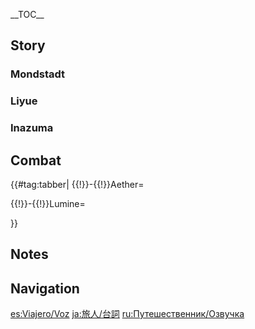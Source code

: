 {{CharacterTabs}}
{{LanguageTabs}}
__TOC__
==Story==
===Mondstadt===
{{VO/Traveler
|vo_01_01_title      = About the Windmills
|vo_01_01_waypoint   = in the [[City of Mondstadt]]
|vo_01_01_file_male  = VO_{language}{character1}_About_the_Windmills.ogg
|vo_01_01_file_female= VO_{language}{character2}_About_the_Windmills.ogg
|vo_01_01_tx         = '''{name3}:''' [[Mondstadt]] has so many windmills, doesn't it?<br /><!--
                       -->'''({name}):''' Well, the city is built above water, so it probably relies on the windmills to draw the water upwards.<br /><!--
                       -->'''{name3}:''' That's correct! The winds blow through Mondstadt all year, so this supply of water is very stable.<br /><!--
                       -->'''{name3}:''' Also, windmills are what they call "visible winds" &mdash; and wind chimes are the "audible winds".<br /><!--
                       -->'''{name3}:''' {name3} guesses they can be thought of as mascots and prayers to the [[Barbatos|Anemo Archon]] for protection.<br /><!--
                       -->'''({name}):''' Ah, mascots. So, like you then {name3}?<br /><!--
                       -->'''{name3}:''' No! Not at all! They're made of wood, and you can't eat them in an emergency either, cause all you'd do is grind your teeth down!<br /><!--
                       -->'''({name}):''' Hm...<br /><!--
                       -->'''({name}):''' ...I don't know what to say to that.
|vo_01_01_mention    = Barbatos,Venti

|vo_01_02_title      = About the Tavern Owner
|vo_01_02_waypoint   = in the [[City of Mondstadt]]
|vo_01_02_file_male  = VO_{language}{character1}_About_the_Tavern_Owner.ogg
|vo_01_02_file_female= VO_{language}{character2}_About_the_Tavern_Owner.ogg
|vo_01_02_tx         = '''({name}):''' I've heard that if you give tavern owners a considerable tip, they'll be willing to share some information on the down low.<br /><!--
                       -->'''{name3}:''' You mean the [[Angel's Share]]? But Master [[Diluc]] seems like a very rich man.<br /><!--
                       -->'''{name3}:''' How big a tip is "considerable," anyway?<br /><!--
                       -->'''({name}):''' Huh... Maybe I might have heard wrong.<br /><!--
                       -->'''({name}):''' Or maybe I might have heard this rumor in another world...<br /><!--
                       -->'''{name3}:''' You sure have been to many worlds, haven't you?
|vo_01_02_mention    = Diluc

|vo_01_03_title      = About [[Cider Lake]]
|vo_01_03_waypoint   = in the [[City of Mondstadt]]
|vo_01_03_file_male  = VO_{language}{character1}_About_Cider_Lake.ogg
|vo_01_03_file_female= VO_{language}{character2}_About_Cider_Lake.ogg
|vo_01_03_tx         = '''{name3}:''' Cider Lake never freezes, no matter what time of year it is.<br /><!--
                       -->The best apple ciders in Mondstadt can only be made from the fresh waters from this lake!<br /><!--
                       -->It really does taste great! Paimon could drink two big bottles in a second!<br /><!--
                       -->'''({name}):''' Wow.<br /><!--
                       -->'''{name3}:''' Tee-hee!<br /><!--
                       -->'''({name}):''' With your size, I can't believe that you can drink that much liquid...<br /><!--
                       -->'''({name}):''' ...And not explode like an [[Anemo Slime]].<br /><!--
                       -->'''{name3}:''' Paimon has a special stomach just for tasty drinks!<br /><!--
                       -->'''({name}):''' A special stomach? ...I have so many questions about how this world works.

|vo_01_04_title      = About the Library's Restricted Section
|vo_01_04_quest      = Troublesome Work
|vo_01_04_file_male  = VO_{language}{character1}_About_the_Library's_Restricted_Section.ogg
|vo_01_04_file_female= VO_{language}{character2}_About_the_Library's_Restricted_Section.ogg
|vo_01_04_tx         = '''({name}):''' About those books in the "restricted section" that [[Lisa]] mentioned...<br /><!--
                       -->'''({name}):''' Have you ever wondered what sort of books might be kept in there?<br /><!--
                       -->'''({name}):''' Perhaps...<br /><!--
                       -->'''({name}):''' ...It contains books not suitable for children?<br /><!--
                       -->'''{name3}:''' Huh? But "[[The Boar Princess]]" isn't in the restricted section!<br /><!--
                       -->'''{name3}:''' What could be more unsuitable for children than that? ...Hmm, Paimon's curious...
|vo_01_04_mention    = Lisa

|vo_01_05_title      = About Effort and Reward
|vo_01_05_quest      = For a Tomorrow Without Tears
|vo_01_05_file_male  = VO_{language}{character1}_About_Effort_and_Reward.ogg
|vo_01_05_file_female= VO_{language}{character2}_About_Effort_and_Reward.ogg
|vo_01_05_tx         = '''{name3}:''' Paimon finds that hard work hardly works here in Mondstadt.<br /><!--
                       -->'''({name}):''' Why do you say that?<br /><!--
                       -->'''{name3}:''' Just look at [[Huffman]] from the [[Knights of Favonius]]. He does his best at his duties every day...<br /><!--
                       -->'''{name3}:''' But the ever-relaxed Captain [[Kaeya]] is his boss.<br /><!--
                       -->'''({name}):''' Hmm, but isn't [[Jean]], who works the hardest, the Acting Grand Master?<br /><!--
                       -->'''{name3}:''' W&mdash;Well, how about this, then...<br /><!--
                       -->'''{name3}:''' [[Venti]]'s the god of Mondstadt, and he's the laziest of them all!
|vo_01_05_mention    = Barbatos,Huffman,Jean,Kaeya,Venti

|vo_01_06_title      = About the [[Goth Grand Hotel]]
|vo_01_06_waypoint   = in the [[City of Mondstadt]]
|vo_01_06_file_male  = VO_{language}{character1}_About_the_Goth_Grand_Hotel.ogg
|vo_01_06_file_female= VO_{language}{character2}_About_the_Goth_Grand_Hotel.ogg
|vo_01_06_tx         = '''({name}):''' Sure would be nice to spend a night at the Goth Grand Hotel...<br /><!--
                       -->'''{name3}:''' Paimon thinks so too!<br /><!--
                       -->'''{name3}:''' The rooms are sure to be big and clean.<br /><!--
                       -->'''({name}):''' Still, I've heard Mr. [[Goth]] say that they've had all kinds of strange problems ever since the Fatui moved in.<br /><!--
                       -->'''({name}):''' The [[Electro Cicin]]s that their [[Fatui Cicin Mages|mages]] brought in attracted a lot of dust with static electricity, which ended up killing a lot of those Cicins.<br /><!--
                       -->'''({name}):''' Then, someone mixed up the [[Mist Grass Pollen]] and the pepper...<br /><!--
                       -->'''({name}):''' And the [[Fatui Agents|Agents]] ended up brawling amongst themselves, each insisting that the other owed them money for wine.<br /><!--
                       -->'''{name3}:''' ...Hang in there, Goth Grand Hotel...
|vo_01_06_mention    = Goth

|vo_01_07_title      = About the Way the Wind Blows
|vo_01_07_quest      = For a Tomorrow Without Tears
|vo_01_07_file_male  = VO_{language}{character1}_About the Way the Wind Blows.ogg
|vo_01_07_file_female= VO_{language}{character2}_About the Way the Wind Blows.ogg
|vo_01_07_tx         = '''({name}):''' Everyone says that Mondstadt is the land of the wind.<br /><!--
                       -->'''({name}):''' But I wonder which direction the seasonal winds come from.<br /><!--
                       -->'''{name3}:''' Why don't we ask Venti?<br /><!--
                       -->'''({name}):''' He'll probably just dodge the question with a "hehe" or something...<br /><!--
                       -->'''{name3}:''' True. The Anemo Archon is just a Tone-Deaf Bard. What does he know about the wind?
|vo_01_07_mention    = Barbatos,Venti

|vo_01_08_title      = About [[Alchemy]]
|vo_01_08_waypoint   = in the [[City of Mondstadt]]
|vo_01_08_file_male  = VO_{language}{character1}_About Alchemy.ogg
|vo_01_08_file_female= VO_{language}{character2}_About Alchemy.ogg
|vo_01_08_tx         = '''({name}):''' So here in Mondstadt, alchemy is practiced out on the streets?<br /><!--
                       -->'''{name3}:''' Is that so strange?<br /><!--
                       -->'''({name}):''' In many of the worlds I've been to in the past, alchemy has always been a secretive art.<br /><!--
                       -->'''({name}):''' Watching alchemy being practiced as a part of daily life is like being in a world where people have three stomachs...<br /><!--
                       -->'''{name3}:''' Paimon thinks only having one stomach is weird!<br /><!--
                       -->'''({name}):''' Uh...<br /><!--
                       -->'''({name}):''' Are you serious?<br /><!--
                       -->'''{name3}:''' What do you think?

|vo_01_09_title      = About [[Teyvat]]
|vo_01_09_quest      = The Outlander Who Caught the Wind
|vo_01_09_file_male  = VO_{language}{character1}_About Teyvat.ogg
|vo_01_09_file_female= VO_{language}{character2}_About Teyvat.ogg
|vo_01_09_tx         = '''({name}):''' Teyvat's day and night both seem particularly short.<br /><!--
                       -->'''({name}):''' The skies here are full of stars, but they aren't the same as the ones seen from my home.<br /><!--
                       -->'''({name}):''' I wonder if the fates of people from Teyvat are also related to their constellations.<br /><!--
                       -->'''{name3}:''' Oh? Do you know how to read the stars, too? That's amazing! Not a lot of people outside Sumeru can do it.<br /><!--
                       -->'''{name3}:''' Paimon's curious! Come on, do a reading for me, quick!<br /><!--
                       -->'''({name}):''' Hmm...<br /><!--
                       -->'''({name}):''' The night sky pictured on Paimon's cape... flows with the light of many stars, and also of the deep ocean...<br /><!--
                       -->'''({name}):''' The movement of these stars... tells me that... in, say, seven days from now...<br /><!--
                       -->'''{name3}:''' In seven days what?<br /><!--
                       -->'''({name}):''' Something good, or something bad, might occur...<br /><!--
                       -->'''{name3}:''' Heh, right... your theory sounds as rock solid as a [[Geo Slime]]... And about as brainy, too.
|vo_01_09_mention    = Paimon

|vo_01_10_title      = About the [[Barbatos|God of Freedom]]
|vo_01_10_quest      = Song of the Dragon and Freedom
|vo_01_10_file_male  = VO_{language}{character1}_About the God of Freedom.ogg
|vo_01_10_file_female= VO_{language}{character2}_About the God of Freedom.ogg
|vo_01_10_tx         = '''({name}):''' On the way back to Mondstadt after rescuing [[Dvalin]]...<br /><!--
                       -->'''({name}):''' We finally got to see one of [[The Seven|the Seven Archons]], didn't we? It was interesting to see what kind of god he was.<br /><!--
                       -->'''{name3}:''' Hmm... Haven't we known [[Venti]] for quite a while now?<br /><!--
                       -->'''({name}):''' As Venti, yes... But still, this was the first time that we got to see him as the Anemo Archon, [[Barbatos]].<br /><!--
                       -->'''({name}):''' Normally, he hides his true divinity behind the facade of a bard.<br /><!--
                       -->'''({name}):''' "What does freedom really mean, when demanded of you by a god?"<br /><!--
                       -->'''({name}):''' That question that he asked Dvalin... I'm still contemplating that, you know?
|vo_01_10_mention    = Barbatos,Dvalin,Venti

|vo_01_11_title      = About Mondstadt's Terrain
|vo_01_11_quest      = For a Tomorrow Without Tears
|vo_01_11_file_male  = VO_{language}{character1}_About Mondstadt's Terrain.ogg
|vo_01_11_file_female= VO_{language}{character2}_About Mondstadt's Terrain.ogg
|vo_01_11_tx         = '''{name3}:''' Mondstadt is full of wide plains and rolling hills.<br /><!--
                       -->'''{name3}:''' People say that when Barbatos made this land, he used the storm to flatten the cliffs and valleys...<br /><!--
                       -->'''({name}):''' Still, it looks like he missed a few spots.<br /><!--
                       -->'''{name3}:''' Like [[Starsnatch Cliff]]?<br /><!--
                       -->'''({name}):''' Exactly.<br /><!--
                       -->'''({name}):''' On the map, it almost looks as if it was meant to be the apex of a vertical structure, but ended up at the wrong orientation.<br /><!--
                       -->'''{name3}:''' Wh&mdash;What's an "apex"?
|vo_01_11_mention    = Barbatos,Venti

|vo_01_12_title      = About [[Benny's Adventure Team]]
|vo_01_12_waypoint   = in the [[City of Mondstadt]]
|vo_01_12_file_male  = VO_{language}{character1}_About Benny's Adventure Team.ogg
|vo_01_12_file_female= VO_{language}{character2}_About Benny's Adventure Team.ogg
|vo_01_12_tx         = '''{name3}:''' If you want to adventure together with Benny's Adventure Team, you have to come prepared.<br /><!--
                       -->'''{name3}:''' [[Domains]] are very dangerous, so you should always take care to double- and triple-check your supplies in advance.<br /><!--
                       -->'''{name3}:''' Paimon's heard that the [[Adventurers' Guild]] has compiled a list of 463 different ways of dying in these domains...<br /><!--
                       -->'''{name3}:''' If [[Bennett]] got you killed by accident, Paimon and Bennett would never forgive ourselves!<br /><!--
                       -->'''({name}):''' ...Why am I the only one dying here?<br /><!--
                       -->'''{name3}:''' Well, that's because according to the numbers, Paimon can avoid 322 causes of death just by floating!<br /><!--
                       -->'''({name}):''' I suddenly don't feel like exploring these domains...
|vo_01_12_mention    = Bennett

|vo_01_13_title      = About [[Bennett]]
|vo_01_13_waypoint   = in the [[City of Mondstadt]]
|vo_01_13_file_male  = VO_{language}{character1}_About Bennett.ogg
|vo_01_13_file_female= VO_{language}{character2}_About Bennett.ogg
|vo_01_13_tx         = '''({name}):''' I've heard that [[Albert]], being the leader of [[Barbara]]'s fan club...<br /><!--
                       -->'''({name}):''' ...Sometimes gets bumps and bruises on purpose so he can go to the Cathedral to see her.<br /><!--
                       -->'''{name3}:''' Paimon feels the Knights of Favonius should keep a closer watch on weirdos like that.<br /><!--
                       -->'''({name}):''' But it seems that a month later, Albert discovered that Bennett was managing to see Barbara far more than he was.<br /><!--
                       -->'''({name}):''' Well... Bennett does have the natural advantage when it comes to getting injured, after all.<br /><!--
                       -->'''{name3}:''' What is this, a "let's bother Barbara" contest?
|vo_01_13_mention    = Albert,Barbara,Bennett

|vo_01_14_title      = About the "[[Barbara|Idol]]"
|vo_01_14_quest      = Song of the Dragon and Freedom
|vo_01_14_file_male  = VO_{language}{character1}_About the Idol.ogg
|vo_01_14_file_female= VO_{language}{character2}_About the Idol.ogg
|vo_01_14_tx         = '''{name3}:''' [[Barbara]]'s really popular, isn't she?<br /><!--
                       -->'''({name}):''' Well, she is the idol of the people of Mondstadt.<br /><!--
                       -->'''{name3}:''' Come to think of it... Paimon doesn't really know what an "idol" is.<br /><!--
                       -->'''({name}):''' It's an occupation in which one's work is to be cute, be well-loved, and earn a boat-load of Mora.<br /><!--
                       -->'''{name3}:''' Isn't that the same thing as being a mascot?<br /><!--
                       -->'''({name}):''' That's... one way to put it.
|vo_01_14_mention    = Barbara

|vo_01_15_title      = About Being Sisters
|vo_01_15_quest      = The Outlander Who Caught the Wind
|vo_01_15_file_male  = VO_{language}{character1}_About Being Sisters.ogg
|vo_01_15_file_female= VO_{language}{character2}_About Being Sisters.ogg
|vo_01_15_tx         = '''({name}):''' [[Lisa]] and [[Amber]] feel a bit like sisters.<br /><!--
                       -->'''{name3}:''' Huh? Why's that?<br /><!--
                       -->'''({name}):''' Amber often runs errands for Lisa. Older siblings asking their younger siblings to do things for them so that they can slack off is a rather common practice...<br /><!--
                       -->'''({name}):''' But my [[Traveler's Sibling|(sister/brother)]] and I are the same age, so we had to decide these things via rock-paper-scissors.<br /><!--
                       -->'''{name3}:''' Whoa. So, doesn't that make you my younger (brother/sister)?<br /><!--
                       -->'''({name}):''' What do you mean?<br /><!--
                       -->'''{name3}:''' Well, since Paimon floats, you're the only one who can "run" any errands!<br /><!--
                       -->'''({name}):''' ...Seriously?
|vo_01_15_mention    = Amber,Lisa,Traveler's Sibling

|vo_01_16_title      = About [[Kaeya]]'s Eye Patch
|vo_01_16_quest      = The Outlander Who Caught the Wind
|vo_01_16_file_male  = VO_{language}{character1}_About Kaeya's Eye Patch.ogg
|vo_01_16_file_female= VO_{language}{character2}_About Kaeya's Eye Patch.ogg
|vo_01_16_tx         = '''({name}):''' Paimon, have you ever seen what Kaeya looks like under that eye patch?<br /><!--
                       -->'''{name3}:''' Nope.<br /><!--
                       -->'''({name}):''' So, it would seem he never takes it off...<br /><!--
                       -->'''{name3}:''' Actually, Paimon already knows why!<br /><!--
                       -->'''({name}):''' Oh?<br /><!--
                       -->'''{name3}:''' He must be hiding some big secret!<br /><!--
                       -->'''({name}):''' Really, a secret?<br /><!--
                       -->'''{name3}:''' See, Kaeya heads out for assignments more than anyone else.<br /><!--
                       -->'''{name3}:''' So the skin under that eye patch has to be way lighter than the rest of him.<br /><!--
                       -->'''({name}):''' So if he ever takes that eye patch off...<br /><!--
                       -->'''{name3}:''' He'll definitely become the butt of everyone's jokes. Maybe he'll even get a weird nickname!<br /><!--
                       -->'''{name3}:''' Like, say, "Pasty Eye"!<br /><!--
                       -->'''({name}):''' Guess he didn't need to take it off to get a weird nickname...
|vo_01_16_mention    = Kaeya

|vo_01_17_title      = About [[Kaeya]] and [[Diluc]]
|vo_01_17_quest      = Darknight Hero's Alibi
|vo_01_17_file_male  = VO_{language}{character1}_About Kaeya and Diluc.ogg
|vo_01_17_file_female= VO_{language}{character2}_About Kaeya and Diluc.ogg
|vo_01_17_tx         = '''{name3}:''' Strange...<br /><!--
                       -->'''({name}):''' What's wrong?<br /><!--
                       -->'''{name3}:''' Diluc and Kaeya are really alike, so why don't they get along?<br /><!--
                       -->'''({name}):''' How are they alike, again?<br /><!--
                       -->'''{name3}:''' Well, Kaeya's the kind of guy who acts shady in the light of day...<br /><!--
                       -->'''{name3}:''' While Diluc is a shining beacon of justice in the dark of night!<br /><!--
                       -->'''{name3}:''' Don't you think that's... kinda the same thing...?<br /><!--
                       -->'''({name}):''' Uhh... I still don't see it.
|vo_01_17_mention    = Diluc,Kaeya

|vo_01_18_title      = About Measuring Fighting Strength
|vo_01_18_quest      = True Treasure
|vo_01_18_file_male  = VO_{language}{character1}_About Measuring Fighting Strength.ogg
|vo_01_18_file_female= VO_{language}{character2}_About Measuring Fighting Strength.ogg
|vo_01_18_tx         = '''({name}):''' If one [[Hilichurls|hilichurl]] could beat, say, three wild boars...<br /><!--
                       -->'''({name}):''' Then how many hilichurls would it take to reach the fighting prowess of Master [[Jean]] and Master [[Diluc]]?<br /><!--
                       -->'''{name3}:''' Not sure... but if you heard the way everyone talks in Mondstadt, you'd know that Master Jean is the strongest.<br /><!--
                       -->'''({name}):''' I'd say that if Diluc strikes first, Master Jean wouldn't be able to counter.<br /><!--
                       -->'''{name3}:''' Oh, she'd find a way.<br /><!--
                       -->'''({name}):''' There's no way.<br /><!--
                       -->'''{name3}:''' Master Jean's Elemental Burst is really strong, you know.<br /><!--
                       -->'''({name}):''' Yes, but that "field" would also make Diluc stronger.<br /><!--
                       -->'''{name3}:''' Paimon doesn't think Master Jean would even need her [[Vision]] to take on Master Diluc, because&mdash;<br /><!--
                       -->'''({name}):''' Diluc would only need a beginner's greatsword to&mdash;<br /><!--
                       -->'''{name3}:''' Uh...<br /><!--
                       -->'''({name}):''' Ugh...<br /><!--
                       -->'''({name}):''' ...This is so dumb.<br /><!--
                       -->'''({name}):''' They both fight for Mondstadt, so they wouldn't come to blows.<br /><!--
                       -->'''{name3}:''' That's why Paimon likes your idea of measuring their fighting strength in number of hilichurls.<br /><!--
                       -->'''{name3}:''' ...Or in Paimon's case, in fifths of a wild boar.
|vo_01_18_mention    = Diluc,Jean

|vo_01_19_title      = About [[Razor]]
|vo_01_19_quest      = The Meaning of Lupical
|vo_01_19_file_male  = VO_{language}{character1}_About Razor.ogg
|vo_01_19_file_female= VO_{language}{character2}_About Razor.ogg
|vo_01_19_tx         = '''{name3}:''' ({name}), you know what a brush is, right?<br /><!--
                       -->'''({name}):''' Of course! Kinda like pens but with animal hair at one end for calligraphy, right?<br /><!--
                       -->'''{name3}:''' That's correct! They say that finely-made brushes sell for high prices among Liyue's merchants!<br /><!--
                       -->'''({name}):''' So, would you like to make some too?<br /><!--
                       -->'''{name3}:''' Uh-huh! But the wild wolves are too fierce, so we should use Razor's fur to make brushes instead!<br /><!--
                       -->'''{name3}:''' Razor's fur is all downy and soft. It'll definitely make great wolf-fur brushes! We could make lots of Mora like this!<br /><!--
                       -->'''({name}):''' Brushes made like that would conduct electricity. I'm not sure we could use them.<br /><!--
                       -->'''({name}):''' Besides, Razor isn't a wolf, nor are wolf-fur brushes made from actual wolves' fur...<br /><!--
                       -->'''{name3}:''' Eh? Why are they called wolf-fur brushes, then?<br /><!--
                       -->'''({name}):''' Well, does Cider Lake look like it's full of cider to you?<br /><!--
                       -->'''{name3}:''' Hmm. You have a point.
|vo_01_19_mention    = Razor

|vo_01_20_title      = About [[Klee]]
|vo_01_20_quest      = True Treasure
|vo_01_20_file_male  = VO_{language}{character1}_About Klee.ogg
|vo_01_20_file_female= VO_{language}{character2}_About Klee.ogg
|vo_01_20_tx         = '''{name3}:''' Klee's a really interesting kid.<br /><!--
                       -->'''{name3}:''' All the Knights seem to like her a lot, too. You could even say they spoil her.<br /><!--
                       -->'''({name}):''' I wonder, who makes the better mascot: Paimon, or Klee?<br /><!--
                       -->'''({name}):''' Oh wait, I forgot. Paimon's not a mascot, Paimon's emergency&mdash;<br /><!--
                       -->'''{name3}:''' Hey! Paimon knows exactly what you're going to say. That joke stopped being funny a long time ago.
|vo_01_20_mention    = Klee,Paimon

|vo_01_21_title      = About the "[[Noelle|Wondermaid]]"
|vo_01_21_waypoint   = in the [[City of Mondstadt]]
|vo_01_21_file_male  = VO_{language}{character1}_About the Wondermaid.ogg
|vo_01_21_file_female= VO_{language}{character2}_About the Wondermaid.ogg
|vo_01_21_tx         = '''{name3}:''' It's time for Paimon's Little Life Tips!<br /><!--
                       -->'''({name}):''' "Little Life Tips"?<br /><!--
                       -->'''{name3}:''' In Mondstadt, if there's something you can't fix, or there's something you can't get clean, no matter what you do...<br /><!--
                       -->'''{name3}:''' If you ever run into something you can't handle yourself, you just need to shout this name into the skies:<br /><!--
                       -->'''{name3}:''' "Noeeeelle!"<br /><!--
                       -->'''{name3}:''' And everything that's troubling you will be swept away in an instant.<br /><!--
                       -->'''({name}):''' So this is one of the tricks to living in Mondstadt? Pretty impressive...
|vo_01_21_mention    = Noelle

|vo_01_22_title      = About [[Fischl]]
|vo_01_22_quest      = For a Tomorrow Without Tears
|vo_01_22_file_male  = VO_{language}{character1}_About Fischl.ogg
|vo_01_22_file_female= VO_{language}{character2}_About Fischl.ogg
|vo_01_22_tx         = '''{name3}:''' Fischl makes a very unique impression, doesn't she?<br /><!--
                       -->'''({name}):''' How so?<br /><!--
                       -->'''{name3}:''' Well, she travels together with a talking raven, for starters.<br /><!--
                       -->'''({name}):''' Well, I'm traveling with you. It's not all that different.<br /><!--
                       -->'''({name}):''' Still, [[Oz]] can also translate for Fischl. You, on the other hand...<br /><!--
                       -->'''{name3}:''' What!? Paimon's way better than some bird!<br /><!--
                       -->'''({name}):''' Haha, how so?<br /><!--
                       -->'''{name3}:''' Well, um... uh... at least Paimon doesn't need wings to fly!
|vo_01_22_mention    = Fischl,Oz

|vo_01_23_title      = About Pets
|vo_01_23_quest      = For a Tomorrow Without Tears
|vo_01_23_file_male  = VO_{language}{character1}_About Pets.ogg
|vo_01_23_file_female= VO_{language}{character2}_About Pets.ogg
|vo_01_23_tx         = '''({name}):''' Speaking of Fischl, she also claims to be a "visitor from another world"...<br /><!--
                       -->'''({name}):''' We're similar in that way. We even bring a pet along with us.<br /><!--
                       -->'''{name3}:''' Pet? Now, wait just a minute, here...<br /><!--
                       -->'''({name}):''' But her raven, Oz... He looks cool, and is polite to boot.<br /><!--
                       -->'''({name}):''' More importantly, he can both scout and fight &mdash; very useful indeed.<br /><!--
                       -->'''({name}):''' Maybe I should make arrangements with Fischl to trade companions once in a while for, say, a week or two at a time. It should be quite interesting.<br /><!--
                       -->'''{name3}:''' Hey! Doesn't Paimon get a say in this!?
|vo_01_23_mention    = Fischl,Oz

|vo_01_24_title      = About Flying
|vo_01_24_quest      = The Outlander Who Caught the Wind
|vo_01_24_file_male  = VO_{language}{character1}_About Flying.ogg
|vo_01_24_file_female= VO_{language}{character2}_About Flying.ogg
|vo_01_24_tx         = '''{name3}:''' Come on, ({name}), Paimon'll teach you how to fly!<br /><!--
                       -->'''{name3}:''' Three, two, one!<br /><!--
                       -->'''({name}):''' Ah, Paimon's gone.<br /><!--
                       -->'''({name}):''' Well, whatever. I'm tired. Let's just sit here for a bit...<br /><!--
                       -->'''({name}):''' I'm flying with you in my heart... Mm...

|vo_01_25_title      = About [[Slimes]]
|vo_01_25_quest      = The Outlander Who Caught the Wind
|vo_01_25_file_male  = VO_{language}{character1}_About Slimes.ogg
|vo_01_25_file_female= VO_{language}{character2}_About Slimes.ogg
|vo_01_25_tx         = '''{name3}:''' What sort of slime do you like the most, ({name})?<br /><!--
                       -->'''({name}):''' (Aether: [[Pyro Slimes]], I suppose. You can feel their warmth just by getting close. That's something that you'll need in winter. / Lumine: [[Cryo Slimes]], I think. You feel cold just getting close to them &mdash; you'll need that sort of thing in summer.)<br /><!--
                       -->'''{name3}:''' That's very practical, as expected of a traveler.<br /><!--
                       -->'''({name}):''' What about you, Paimon?<br /><!--
                       -->'''{name3}:''' Paimon likes them all! They're all very tasty!<br /><!--
                       -->'''({name}):''' Tasty? Hmm...<br /><!--
                       -->'''{name3}:''' Turning slimes into bubbly, lovely, jubbly meals is the Paimon Special!<br /><!--
                       -->'''({name}):''' Well then...<br /><!--
                       -->'''({name}):''' I suppose that's one more thing I can eat before you become emergency rations, huh, Paimon?<br /><!--
                       -->'''{name3}:''' Uhh... Paimon would rather not be on that list at all!
|vo_01_25_mention    = Paimon

|vo_01_26_title      = About [[Hilichurls]]
|vo_01_26_quest      = The Outlander Who Caught the Wind
|vo_01_26_file_male  = VO_{language}{character1}_About Hilichurls.ogg
|vo_01_26_file_female= VO_{language}{character2}_About Hilichurls.ogg
|vo_01_26_tx         = '''({name}):''' Do you think that we're too harsh on the hilichurls?<br /><!--
                       -->'''{name3}:''' Well... sometimes we really do seem like children who just can't resist kicking the hornet's nest...<br /><!--
                       -->'''({name}):''' I think we're doing more than just kicking it...

|vo_01_27_title      = About the Sleepers
|vo_01_27_waypoint   = at [[Dadaupa Gorge]], [[Mondstadt]]
|vo_01_27_file_male  = VO_{language}{character1}_About the Sleepers.ogg
|vo_01_27_file_female= VO_{language}{character2}_About the Sleepers.ogg
|vo_01_27_tx         = '''({name}):''' The "Sleeper tribe"... The hilichurls sure have interesting tribe names.<br /><!--
                       -->'''{name3}:''' The Sleeper tribe will take any opportunity they can to take a nap.<br /><!--
                       -->'''{name3}:''' Paimon's heard that their animal-skin beds are really soft. Would you like to try them?<br /><!--
                       -->'''({name}):''' Not going to try it yourself, Paimon?<br /><!--
                       -->'''{name3}:''' Paimon can sleep while floating! The air is the softest bed. Pretty sweet, huh?<br /><!--
                       -->'''({name}):''' ...Just a little.

|vo_01_28_title      = About the Meaties
|vo_01_28_waypoint   = at [[Dadaupa Gorge]], [[Mondstadt]]
|vo_01_28_file_male  = VO_{language}{character1}_About the Meaties.ogg
|vo_01_28_file_female= VO_{language}{character2}_About the Meaties.ogg
|vo_01_28_tx         = '''({name}):''' The "Meaty tribe"...? Hahaha, These hilichurls pick the funniest names.<br /><!--
                       -->'''{name3}:''' The hilichurls of the Meaty tribe make regular sacrifices. The altars they build are really huge.<br /><!--
                       -->'''({name}):''' What do they pray for?<br /><!--
                       -->'''{name3}:''' "For meat to eat every day!" It's an awesome wish, isn't it?<br /><!--
                       -->'''({name}):''' ...I suppose I should have expected that answer.

|vo_01_29_title      = About the Eclipse Tribe
|vo_01_29_waypoint   = at [[Dadaupa Gorge]], [[Mondstadt]]
|vo_01_29_file_male  = VO_{language}{character1}_About the Eclipse Tribe.ogg
|vo_01_29_file_female= VO_{language}{character2}_About the Eclipse Tribe.ogg
|vo_01_29_tx         = '''({name}):''' The "Eclipse tribe"... So the hilichurls have normal-sounding tribe names like these, too.<br /><!--
                       -->'''{name3}:''' The hilichurls of the Eclipse tribe are really mysterious.<br /><!--
                       -->'''{name3}:''' All the hilichurls of that tribe can draw an eclipse symbol.<br /><!--
                       -->'''{name3}:''' But rumor has it that only the Dada [[Samachurl]] of the Eclipse tribe knows why the eclipse symbol is so revered within their tribe.<br /><!--
                       -->'''({name}):''' An eclipse symbol...<br /><!--
                       -->'''{name3}:''' Hmm? Did you say something, ({name})?<br /><!--
                       -->'''({name}):''' Ah... I was... asking you what sort of soup you'd like to have tonight.<br /><!--
                       -->'''{name3}:''' Can't stop thinking about food, huh? Seems like you'd be more at home in the Meaty tribe than the Eclipse tribe. But anyway, Paimon wants boar soup. Thanks!

|vo_01_30_title      = About Riches
|vo_01_30_quest      = The Outlander Who Caught the Wind
|vo_01_30_file_male  = VO_{language}{character1}_About Riches.ogg
|vo_01_30_file_female= VO_{language}{character2}_About Riches.ogg
|vo_01_30_tx         = '''{name3}:''' Paimon doesn't feel so good...<br /><!--
                       -->'''({name}):''' What's the matter?<br /><!--
                       -->'''{name3}:''' Paimon hasn't opened a treasure chest in so long. If this keeps up...<br /><!--
                       -->'''({name}):''' If this keeps up, you'll one day get caught in a hunting trap with a single Mora as bait...<br /><!--
                       -->'''{name3}:''' Hey! Paimon floats, so that'll never work.

|vo_01_31_title      = About Weight Gain
|vo_01_31_quest      = The Outlander Who Caught the Wind
|vo_01_31_file_male  = VO_{language}{character1}_About Weight Gain.ogg
|vo_01_31_file_female= VO_{language}{character2}_About Weight Gain.ogg
|vo_01_31_tx         = '''{name3}:''' Wow, we've really had a lot of good food recently, haven't we?<br /><!--
                       -->'''{name3}:''' You know what they say &mdash; have food, will travel!<br /><!--
                       -->'''({name}):''' Hmm... Won't you be unable to fly if you get fat?<br /><!--
                       -->'''{name3}:''' Nope! Paimon never gets fat!<br /><!--
                       -->'''({name}):''' Huh...<br /><!--
                       -->'''{name3}:''' So Paimon demands more food!<br /><!--
                       -->'''({name}):''' Ever eating but never growing... Don't you fail as emergency rations, then?<br /><!--
                       -->'''{name3}:''' Yeah, yeah... Well it sure doesn't look like you have any other candidates... So you'll have to make do with Paimon!

|vo_01_32_title      = About Cat People and Dog People
|vo_01_32_quest      = The Outlander Who Caught the Wind
|vo_01_32_file_male  = VO_{language}{character1}_About Cat People and Dog People.ogg
|vo_01_32_file_female= VO_{language}{character2}_About Cat People and Dog People.ogg
|vo_01_32_tx         = '''{name3}:''' Which do you like more: cats or dogs?<br /><!--
                       -->'''({name}):''' I prefer Paimon.<br /><!--
                       -->'''{name3}:''' Aww, that's cheating...<br /><!--
                       -->'''{name3}:''' Wait, no! Paimon's not a pet!
|vo_01_32_mention    = Paimon

|vo_01_33_title      = About Rock, Paper, Scissors
|vo_01_33_quest      = The Outlander Who Caught the Wind
|vo_01_33_file_male  = VO_{language}{character1}_About Rock, Paper, Scissors.ogg
|vo_01_33_file_female= VO_{language}{character2}_About Rock, Paper, Scissors.ogg
|vo_01_33_tx         = '''{name3}:''' We should get something tasty to eat! Uh, but Paimon doesn't wanna have to go get it...<br /><!--
                       -->'''({name}):''' Shall we decide with a game of rock-paper-scissors, then?<br /><!--
                       -->'''{name3}:''' Ooh, okay!<br /><!--
                       -->'''({name}):''' Alright then. Rock, paper&mdash;<br /><!--
                       -->'''{name3}:''' &mdash;Super Paimon Tornado!<br /><!--
                       -->'''({name}):''' ...What?

|vo_01_34_title      = About Relaxing
|vo_01_34_quest      = The Outlander Who Caught the Wind
|vo_01_34_file_male  = VO_{language}{character1}_About Relaxing.ogg
|vo_01_34_file_female= VO_{language}{character2}_About Relaxing.ogg
|vo_01_34_tx         = '''{name3}:''' Phew! Paimon's been working so hard recently. Any ideas on how to relax?<br /><!--
                       -->'''({name}):''' ...Sleeping?<br /><!--
                       -->'''{name3}:''' Sleeping's boring.<br /><!--
                       -->'''({name}):''' ...Reading?<br /><!--
                       -->'''{name3}:''' Paimon'll get dizzy.<br /><!--
                       -->'''({name}):''' ...Having a chat with some friends?<br /><!--
                       -->'''{name3}:''' ...Ugh.<br /><!--
                       -->'''{name3}:''' But those're all things that require thinking.<br /><!--
                       -->'''{name3}:''' And not thinking is more relaxing.<br /><!--
                       -->'''({name}):''' And thus the "Paimon Paradox," famed in the histories of philosophy in Teyvat, was put forth...
|vo_01_34_mention    = Paimon

|vo_01_35_title      = About Saving Money
|vo_01_35_quest      = For a Tomorrow Without Tears
|vo_01_35_file_male  = VO_{language}{character1}_About Saving Money.ogg
|vo_01_35_file_female= VO_{language}{character2}_About Saving Money.ogg
|vo_01_35_tx         = '''{name3}:''' Wow, a [[Weasel Thieves|weasel thief]]'s backpack can really hide a lot of Mora!<br /><!--
                       -->'''({name}):''' Well, it's because weasels, by nature, enjoy collecting shiny objects.<br /><!--
                       -->'''{name3}:''' Paimon's heard that the origin of the weasel thieves has something to do with the Treasure Hoarders...<br /><!--
                       -->'''{name3}:''' Also, aren't crows the type to collect shinies as well?<br /><!--
                       -->'''{name3}:''' Paimon wonders if Oz has a secret stash of Mora that he collects behind Fischl's back.<br /><!--
                       -->'''({name}):''' Well, now that you mention it, Paimon...<br /><!--
                       -->'''({name}):''' I wonder, do you&mdash;<br /><!--
                       -->'''{name3}:''' &mdash;Uhh... Nope. Nothing here! You won't find any Mora in Paimon's shoes, no way!
|vo_01_35_mention    = Fischl,Oz

|vo_01_36_title      = About Adventure Stories
|vo_01_36_quest      = Song of the Dragon and Freedom
|vo_01_36_file_male  = VO_{language}{character1}_About Adventure Stories.ogg
|vo_01_36_file_female= VO_{language}{character2}_About Adventure Stories.ogg
|vo_01_36_tx         = '''({name}):''' Paimon, have you ever read "[[Vera's Melancholy]]" before?<br /><!--
                       -->'''{name3}:''' Well, it sure sounds familiar!<br /><!--
                       -->'''({name}):''' That book's pretty popular, and I've heard that the author made a tidy sum off of it...<br /><!--
                       -->'''{name3}:''' *sigh* Paimon would love to make lots and lots of Mora.<br /><!--
                       -->'''{name3}:''' Hmm... It's decided, then! Paimon will write an adventure story as well!<br /><!--
                       -->'''({name}):''' A tale of adventure, by Paimon?<br /><!--
                       -->'''{name3}:''' Correct! It'll be a story in which the brave traveler defeats the dragon, saves the world...<br /><!--
                       -->'''{name3}:''' And then sits down with his reliable companion for ten servings of [[Sticky Honey Roast]]!<br /><!--
                       -->'''({name}):''' Ten?<br /><!--
                       -->'''{name3}:''' Uh-huh! A happy ending attracts the readers, after all!<br /><!--
                       -->'''{name3}:''' It's decided, then! We'll call it "Paimon's Happiness!"<br /><!--
                       -->'''({name}):''' Wait, what?
|vo_01_36_mention    = Paimon

|vo_01_37_title      = About Nightmares
|vo_01_37_quest      = For a Tomorrow Without Tears
|vo_01_37_file_male  = VO_{language}{character1}_About Nightmares.ogg
|vo_01_37_file_female= VO_{language}{character2}_About Nightmares.ogg
|vo_01_37_tx         = '''{name3}:''' Have you ever had one of those super scary nightmares, ({name})?<br /><!--
                       -->'''({name}):''' Um, I've dreamed of falling through endless darkness...<br /><!--
                       -->'''({name}):''' Without a [[Wind Gliders|wind glider]].<br /><!--
                       -->'''{name3}:''' Eek...<br /><!--
                       -->'''({name}):''' I've also dreamed of my (sister/brother) walking away from me, while I'm unable to catch up to (her/him) no matter fast I run.<br /><!--
                       -->'''({name}):''' ...(She/He) tells me that I've "come too late."<br /><!--
                       -->'''{name3}:''' Oh...<br /><!--
                       -->'''{name3}:''' Yours are quite different from the ones that Paimon's had.<br /><!--
                       -->'''{name3}:''' Paimon's scariest dream was being eaten by a super giant slime.
|vo_01_37_mention    = Traveler's Sibling

|vo_01_38_title      = About [[Seelie]]
|vo_01_38_quest      = The Outlander Who Caught the Wind
|vo_01_38_file_male  = VO_{language}{character1}_About Seelie.ogg
|vo_01_38_file_female= VO_{language}{character2}_About Seelie.ogg
|vo_01_38_tx         = '''({name}):''' Where do those treasure-chasing Seelie come from, I wonder?<br /><!--
                       -->'''{name3}:''' Maybe they grow out of the ground &mdash; or maybe they fall from trees?<br /><!--
                       -->'''{name3}:''' Well, Paimon doesn't know where they come from, but where there are Seelie, treasure's not far away!<br /><!--
                       -->'''({name}):''' Still... why do I feel a certain sadness every time they touch those treasures?<br /><!--
                       -->'''{name3}:''' Hmm?<br /><!--
                       -->'''({name}):''' No, it's probably just my imagination.<br /><!--
                       -->'''{name3}:''' Well... if you don't want the treasure, Paimon can hang onto it for you, free of charge!

|vo_01_39_title      = About Someone Unforgettable
|vo_01_39_quest      = The Outlander Who Caught the Wind
|vo_01_39_file_male  = VO_{language}{character1}_About Someone Unforgettable.ogg
|vo_01_39_file_female= VO_{language}{character2}_About Someone Unforgettable.ogg
|vo_01_39_tx         = '''{name3}:''' Has anyone left a big impression on you during our recent travels?<br /><!--
                       -->'''{name3}:''' For Paimon, that's [[Sara]].<br /><!--
                       -->'''({name}):''' [[Timmie]].<br /><!--
                       -->'''{name3}:''' ...Huh? Why him?<br /><!--
                       -->'''({name}):''' His face comes to mind every time I've eaten a [[Sweet Madame]] recently... Really makes it hard to chow down.
|vo_01_39_mention    = Sara,Timmie

|vo_01_40_title      = About Language
|vo_01_40_quest      = The Outlander Who Caught the Wind
|vo_01_40_file_male  = VO_{language}{character1}_About Language.ogg
|vo_01_40_file_female= VO_{language}{character2}_About Language.ogg
|vo_01_40_tx         = '''{name3}:''' You learn new things so quickly.<br /><!--
                       -->'''{name3}:''' You've already got such a good grasp of Teyvat's language.<br /><!--
                       -->'''({name}):''' You're a good teacher, Paimon.<br /><!--
                       -->'''{name3}:''' Hehehe...<br /><!--
                       -->'''({name}):''' Who knows, maybe the quality of your nasty nicknames will improve someday.
|vo_01_40_mention    = Paimon

|vo_01_41_title      = About Paimon's Species
|vo_01_41_quest      = The Outlander Who Caught the Wind
|vo_01_41_file_male  = VO_{language}{character1}_About Paimon's Species.ogg
|vo_01_41_file_female= VO_{language}{character2}_About Paimon's Species.ogg
|vo_01_41_tx         = '''({name}):''' What monster made the deepest impression on you?<br /><!--
                       -->'''{name3}:''' Monsters, huh? Probably... [[Ruin Guard]]s.<br /><!--
                       -->'''({name}):''' Does a Ruin Guard really count as a monster? It's more like a machine...<br /><!--
                       -->'''{name3}:''' Paimon thinks that you can call anything that causes us trouble and needs to be defeated a "monster."<br /><!--
                       -->'''{name3}:''' Just like how we call anything that can be hunted "prey."<br /><!--
                       -->'''({name}):''' Is that so... Well then, I think I'm finally able to classify you now, Paimon.<br /><!--
                       -->'''{name3}:''' Eh? What do you mean?<br /><!--
                       -->'''({name}):''' You can be hooked and reeled in... therefore, you're a fish!<br /><!--
                       -->'''{name3}:''' Hmph!
|vo_01_41_mention    = Paimon

|vo_01_42_title      = About Storing Weapons
|vo_01_42_quest      = The Outlander Who Caught the Wind
|vo_01_42_file_male  = VO_{language}{character1}_About Storing Weapons.ogg
|vo_01_42_file_female= VO_{language}{character2}_About Storing Weapons.ogg
|vo_01_42_tx         = '''{name3}:''' Hey, do that again! You know, that thing!<br /><!--
                       -->'''({name}):''' Which one?<br /><!--
                       -->'''{name3}:''' The one where you make your weapon disappear with a swish, and then, fwoosh &mdash; you make it appear behind your back again!<br /><!--
                       -->'''({name}):''' Oh, that? Haven't you seen that a ton already?<br /><!--
                       -->'''{name3}:''' But Paimon hasn't figured out how you do it yet. Could you explain it?<br /><!--
                       -->'''({name}):''' Well, can you explain how you suddenly appear in front of me, and then disappear just as suddenly?<br /><!--
                       -->'''{name3}:''' Uh... well... Paimon seems to have always been able to do this. But Paimon doesn't know how...<br /><!--
                       -->'''({name}):''' Precisely. I believe that the art of putting my weapon away follows the same principle.<br /><!--
                       -->'''({name}):''' Maybe it's this similarity that makes us such good friends?

|vo_01_43_title      = About [[Chests]]
|vo_01_43_quest      = The Outlander Who Caught the Wind
|vo_01_43_file_male  = VO_{language}{character1}_About Chests.ogg
|vo_01_43_file_female= VO_{language}{character2}_About Chests.ogg
|vo_01_43_tx         = '''{name3}:''' ({name}), what do you think of treasure chests?<br /><!--
                       -->'''({name}):''' I believe that they were left behind by great travelers who once passed this way.<br /><!--
                       -->'''({name}):''' Every time I open one and look at its contents, I can feel a certain kinship with those who came before...<br /><!--
                       -->'''{name3}:''' And that's how you get adventure experience!

|vo_01_44_title      = About Eyes
|vo_01_44_quest      = Secret Pirate Treasure
|vo_01_44_file_male  = VO_{language}{character1}_About Eyes.ogg
|vo_01_44_file_female= VO_{language}{character2}_About Eyes.ogg
|vo_01_44_tx         = '''{name3}:''' Look into Paimon's eyes!<br /><!--
                       -->'''({name}):''' Something the matter?<br /><!--
                       -->'''{name3}:''' Kaeya said that people's eyes will betray them.<br /><!--
                       -->'''{name3}:''' He can tell if someone is telling the truth or not just by looking into their eyes.<br /><!--
                       -->'''({name}):''' Huh...<br /><!--
                       -->'''{name3}:''' Paimon loves [[Fisherman's Toast]]!<br /><!--
                       -->'''({name}):''' That should be the truth. Haha, well, that's also because you love everything that can be eaten.<br /><!--
                       -->'''{name3}:''' Hehe.<br /><!--
                       -->'''({name}):''' Speaking of looking into people's eyes... I remember one gaze that left a particularly deep impression on me.<br /><!--
                       -->'''{name3}:''' Whose gaze was that?<br /><!--
                       -->'''({name}):''' A Ruin Guard's. Really made me want to poke its eye out...
|vo_01_44_mention    = Kaeya

|vo_01_45_title      = About Imitating Others
|vo_01_45_quest      = Secret Pirate Treasure
|vo_01_45_file_male  = VO_{language}{character1}_About Imitating Others.ogg
|vo_01_45_file_female= VO_{language}{character2}_About Imitating Others.ogg
|vo_01_45_tx         = '''{name3}:''' Ugh, Paimon's so bored... So tired...<br /><!--
                       -->'''({name}):''' Well, since we're bored either way, wanna imitate the other Knights for fun?<br /><!--
                       -->'''{name3}:''' Eh? Isn't that a bit disrespectful?<br /><!--
                       -->'''({name}):''' Haha, I see you already have the knightly virtue of modesty and politeness. Very impressive.<br /><!--
                       -->'''{name3}:''' Hey! Paimon sees what you're doing, cut it out!

|vo_01_46_title      = About the Luck of the Draw
|vo_01_46_quest      = The Outlander Who Caught the Wind
|vo_01_46_file_male  = VO_{language}{character1}_About the Luck of the Draw.ogg
|vo_01_46_file_female= VO_{language}{character2}_About the Luck of the Draw.ogg
|vo_01_46_tx         = '''{name3}:''' Urrrrgh...<br /><!--
                       -->'''({name}):''' Hmm? Are there pigeons around?<br /><!--
                       -->'''{name3}:''' No, Paimon's just hungry.<br /><!--
                       -->'''{name3}:''' What Paimon needs right now is a traveler who can whip up some delicious Sticky Honey Roast.<br /><!--
                       -->'''{name3}:''' So, who's going to be the lucky traveler? Hmm?

}}

===Liyue===
{{VO/Traveler
|vo_01_01_title      = About Couplets
|vo_01_01_statue     = ({{Geo}}) at [[Dihua Marsh]], [[Liyue]]
|vo_01_01_file_male  = VO_{language}{character1}_About Couplets.ogg
|vo_01_01_file_female= VO_{language}{character2}_About Couplets.ogg
|vo_01_01_tx         = '''{name3}:''' Paimon's heard that couplets are a traditional art form in Liyue. If you can write a line that works as a second half to one that someone else has written, you'll be well paid!<br /><!--
                       -->'''{name3}:''' But linking the couplet is hard, so it's not easy money.<br /><!--
                       -->'''{name3}:''' Not only does the rhythm need to match, but the meaning has to as well.<br /><!--
                       -->'''({name}):''' Hmm, care to give an example?<br /><!--
                       -->'''{name3}:''' Uh... "Windrise's winds never churn."<br /><!--
                       -->'''({name}):''' ...Um, "But the Sea of Clouds' clouds always return."<br /><!--
                       -->'''{name3}:''' Huh... Not bad!<br /><!--
                       -->'''{name3}:''' Let's not waste time here. We've got some money to make!

|vo_01_02_title      = About "Don't Play With Food, or With Money"
|vo_01_02_statue     = ({{Geo}}) at [[Dihua Marsh]], [[Liyue]]
|vo_01_02_file_male  = VO_{language}{character1}_About Don't Play With Food, or With Money.ogg
|vo_01_02_file_female= VO_{language}{character2}_About Don't Play With Food, or With Money.ogg
|vo_01_02_tx         = '''{name3}:''' There's a saying of [[Rex Lapis]]' that's commonly used here in Liyue. Paimon thinks its rough meaning is... "Don't play with your money."<br /><!--
                       -->'''{name3}:''' It's because the first [[Mora]] were minted from his golden form and given to humans in trust.<br /><!--
                       -->'''({name}):''' Heh, Kaeya sure seems to enjoy playing with his money...<br /><!--
                       -->'''{name3}:''' And that's why you shouldn't learn from him.<br /><!--
                       -->'''({name}):''' Well, as a child, I was taught not to play with my food.<br /><!--
                       -->'''{name3}:''' Yup, yup. You've got to respect your food.<br /><!--
                       -->'''{name3}:''' ...Wh&mdash;What are you looking at Paimon for?

|vo_01_03_title      = About [[Heart's Desire]]
|vo_01_03_waypoint   = in [[Liyue Harbor]]
|vo_01_03_file_male  = VO_{language}{character1}_About Heart's Desire.ogg
|vo_01_03_file_female= VO_{language}{character2}_About Heart's Desire.ogg
|vo_01_03_tx         = '''{name3}:''' Walk in seven clockwise circles, then walk in seven anticlockwise circles, then open your eyes...<br /><!--
                       -->'''({name}):''' Are you sleepwalking?<br /><!--
                       -->'''{name3}:''' Nope! Paimon is just trying to see if that antique shop from "Heart's Desire" actually exists!<br /><!--
                       -->'''({name}):''' Well, assuming that a shop in a story does exist, what would you like to buy, Paimon?<br /><!--
                       -->'''{name3}:''' A Slime Creator!<br /><!--
                       -->'''({name}):''' Does such a thing even exist?

|vo_01_04_title      = About the [[Guhua Clan]]
|vo_01_04_statue     = ({{Geo}}) at [[Dihua Marsh]], [[Liyue]]
|vo_01_04_file_male  = VO_{language}{character1}_About the Guhua Clan.ogg
|vo_01_04_file_female= VO_{language}{character2}_About the Guhua Clan.ogg
|vo_01_04_tx         = '''({name}):''' Lately, some Guhua Clan disciples have been retelling an ancient story.<br /><!--
                       -->'''{name3}:''' The Guhua Clan, huh? Paimon bets it's a heroic story!<br /><!--
                       -->'''({name}):''' Several male disciples decided to partake of a contest of arms to see who would marry their female junior, and she approved.<br /><!--
                       -->'''{name3}:''' Ooh, Paimon's heard this one. In Liyue, they call this "a joust for a spouse"!<br /><!--
                       -->'''({name}):''' But the night before the contest, she stole the eldest disciple's favorite sword.<br /><!--
                       -->'''{name3}:''' Ah, so she wanted him to lose... Poor guy...<br /><!--
                       -->'''({name}):''' I know, right? Forced to use a sword he wasn't used to, the eldest disciple suffered a crushing defeat.<br /><!--
                       -->'''({name}):''' Unable to accept this result, he fell to his knees and wept.<br /><!--
                       -->'''{name3}:''' Oh no... He must have really loved her, right?<br /><!--
                       -->'''({name}):''' In the end, he was forced to... marry her in front of everyone.<br /><!--
                       -->'''{name3}:''' Wait... so the loser had to marry her!?

|vo_01_05_title      = About [[Dihua Marsh]]
|vo_01_05_statue     = ({{Geo}}) at [[Dihua Marsh]], [[Liyue]]
|vo_01_05_file_male  = VO_{language}{character1}_About Dihua Marsh.ogg
|vo_01_05_file_female= VO_{language}{character2}_About Dihua Marsh.ogg
|vo_01_05_tx         = '''{name3}:''' Did you know the reeds in Dihua Marsh are common materials used in making paper?<br /><!--
                       -->'''{name3}:''' The solid reed cores are used to make pens, while the hollow part is used to make flutes. It's all very sophisticated.<br /><!--
                       -->'''{name3}:''' Over the years, many heroes and swordsmen have also chosen Dihua Marsh as the location of their duels.<br /><!--
                       -->'''{name3}:''' The more reeds, the more elegant the place. But in places where the reeds are the thickest, the water can be quite deep...<br /><!--
                       -->'''{name3}:''' So there are a lot of unlucky duelists who fall in and drown while the duel is on...<br /><!--
                       -->'''({name}):''' And what's my takeaway from all of this supposed to be?<br /><!--
                       -->'''{name3}:''' Don't get into a fight in Dihua Marsh!

|vo_01_06_title      = About the Gentleman Bird
|vo_01_06_statue     = ({{Geo}}) at [[Dihua Marsh]], [[Liyue]]
|vo_01_06_file_male  = VO_{language}{character1}_About the Gentleman Bird.ogg
|vo_01_06_file_female= VO_{language}{character2}_About the Gentleman Bird.ogg
|vo_01_06_tx         = '''{name3}:''' Paimon's heard that in Liyue, people call the crane the "gentleman bird."<br /><!--
                       -->'''({name}):''' And do you know why that is?<br /><!--
                       -->'''{name3}:''' Hmm... Paimon's not quite sure...<br /><!--
                       -->'''({name}):''' Well then, let me tell you the story of the lucky crane repaying its debts.<br /><!--
                       -->'''({name}):''' A long, long time ago, there was a kind-hearted scholar who saved a lucky crane that had fallen into a trap.<br /><!--
                       -->'''({name}):''' Later, on a cold winter's night, a beautiful maiden came to his door, asking to lodge with him.<br /><!--
                       -->'''({name}):''' The maiden shouldered a greatsword on her back, and taught all that she knew of swordsmanship to the scholar, supervising him as he studied day and night.<br /><!--
                       -->'''{name3}:''' Whoa...<br /><!--
                       -->'''({name}):''' Once he had finished his training, he went out into the wilds with the maiden to do good and fight for justice.<br /><!--
                       -->'''({name}):''' Ten years later, the lucky crane took the form of a gentleman, and finally came to return the favor, but discovered the couple had already lived out a fortuitous life...<br /><!--
                       -->'''({name}):''' And that is the story known as "The Gentleman's 10-Year Debt."<br /><!--
                       -->'''{name3}:''' Ahh...

|vo_01_07_title      = About [[Jueyun Karst]]
|vo_01_07_statue     = ({{Geo}}) at [[Dihua Marsh]], [[Liyue]]
|vo_01_07_file_male  = VO_{language}{character1}_About Jueyun Karst.ogg
|vo_01_07_file_female= VO_{language}{character2}_About Jueyun Karst.ogg
|vo_01_07_tx         = '''({name}):''' Rumor has it that Jueyun Karst is the abode of the [[adepti]].<br /><!--
                       -->'''{name3}:''' Wow &mdash; the abode of the adepti!<br /><!--
                       -->'''({name}):''' Perhaps we'll meet the adepti on those cloud-piercing mountain peaks.<br /><!--
                       -->'''{name3}:''' Wow &mdash; meeting adepti!<br /><!--
                       -->'''({name}):''' But I wonder, how would one normally communicate with the adepti?<br /><!--
                       -->'''{name3}:''' Wow &mdash; communicating with adepti!<br /><!--
                       -->'''({name}):''' Hmm. My emergency rations seem to be going bad. Best to consume them quickly...<br /><!--
                       -->'''{name3}:''' Ahem. Well... Paimon thinks that shouting from the mountaintop should work.<br /><!--
                       -->'''({name}):''' That seems more like a way of getting the attention of a [[hilichurl]], rather than an adeptus.

|vo_01_08_title      = About the [[Morax|God of Contracts]]
|vo_01_08_quest      = A New Star Approaches
|vo_01_08_file_male  = VO_{language}{character1}_About the God of Contracts.ogg
|vo_01_08_file_female= VO_{language}{character2}_About the God of Contracts.ogg
|vo_01_08_tx         = '''({name}):''' To think that the Geo Archon had signed a contract with the Cryo Archon.<br /><!--
                       -->'''({name}):''' I wonder what the contents of their agreement were...<br /><!--
                       -->'''{name3}:''' Paimon doesn't care who you are, making a deal with the [[Tsaritsa]] is super dangerous!<br /><!--
                       -->'''({name}):''' Be that as it may...<br /><!--
                       -->'''({name}):''' Since Morax is the god who understands the basis of contracts the best...<br /><!--
                       -->'''({name}):''' He's definitely given this some thought.<br /><!--
                       -->'''{name3}:''' Well that's true. Morax himself called it the "contract to end all contracts"...<br /><!--
                       -->'''({name}):''' I trust that we will witness the truth, and its denouement, play out...

|vo_01_09_title      = About Divine Predictions in Liyue
|vo_01_09_quest      = Of the Land Amidst Monoliths
|vo_01_09_file_male  = VO_{language}{character1}_About Divine Predictions in Liyue.ogg
|vo_01_09_file_female= VO_{language}{character2}_About Divine Predictions in Liyue.ogg
|vo_01_09_tx         = '''{name3}:''' Come to think of it, while Rex Lapis enjoys visiting his people in private, he only descends officially once every year.<br /><!--
                       -->'''{name3}:''' None of the other gods do this. Hmm... Does Rex Lapis have any deeper intentions?<br /><!--
                       -->'''({name}):''' I have my guesses...<br /><!--
                       -->'''({name}):''' You see, those annual divine predictions have already captured the hearts of the people of Liyue too much.<br /><!--
                       -->'''({name}):''' Round and around they analyze and scrutinize every single word, finding limitless "hidden meanings" within them...<br /><!--
                       -->'''({name}):''' What do you think would happen to Liyue if such predictions were available every day?<br /><!--
                       -->'''{name3}:''' Ah!<br /><!--
                       -->'''{name3}:''' Paimon gets it now. Paimon would be offering Rex Lapis' favorite snacks to him every day!<br /><!--
                       -->'''{name3}:''' If you could just get Mora straight from Morax's hands, who would ever need to do a day of honest work?<br /><!--
                       -->'''({name}):''' Heh... you made... some logical leaps, but that's basically how it is.

|vo_01_10_title      = About [[Beidou]]
|vo_01_10_waypoint   = in [[Liyue Harbor]]
|vo_01_10_file_male  = VO_{language}{character1}_About Beidou.ogg
|vo_01_10_file_female= VO_{language}{character2}_About Beidou.ogg
|vo_01_10_tx         = '''{name3}:''' How do you become as popular and cool as Captain Beidou?<br /><!--
                       -->'''({name}):''' With enough experience...?<br /><!--
                       -->'''{name3}:''' Paimon's already seen lots of things from adventuring together with you!<br /><!--
                       -->'''({name}):''' One also needs to experience trials and setbacks...<br /><!--
                       -->'''{name3}:''' Paimon almost drowned that one time...<br /><!--
                       -->'''({name}):''' ...Maintain an inspirational disposition...<br /><!--
                       -->'''{name3}:''' Uh-huh! Paimon's always rooted for you!<br /><!--
                       -->'''({name}):''' One must also have a... mature outlook towards problems.<br /><!--
                       -->'''{name3}:''' Hey! Are you just trying to say that Paimon can't make it?

|vo_01_11_title      = About [[Ningguang]]
|vo_01_11_quest      = Farewell, Archaic Lord
|vo_01_11_file_male  = VO_{language}{character1}_About Ningguang.ogg
|vo_01_11_file_female= VO_{language}{character2}_About Ningguang.ogg
|vo_01_11_tx         = '''{name3}:''' How does a person become as rich... no, as super rich as Lady Ningguang?<br /><!--
                       -->'''({name}):''' Is that the only impression she gives you? Riches?<br /><!--
                       -->'''{name3}:''' Well, there's the huge [[Jade Chamber]], too! But isn't that also made of Mora?<br /><!--
                       -->'''({name}):''' Well, you need an excellent mind...<br /><!--
                       -->'''{name3}:''' Well... Paimon's really good at giving people nicknames!<br /><!--
                       -->'''({name}):''' You need to be very familiar with the workings of the markets...<br /><!--
                       -->'''{name3}:''' A serving of Fisherman's Toast goes for 1025 Mora, and no discounts even on rainy days.<br /><!--
                       -->'''({name}):''' You also need to be willing to work really hard...<br /><!--
                       -->'''{name3}:''' Okay then... so, how do you make friends with a really rich person?<br /><!--
                       -->'''({name}):''' Wait, you're giving up already!?

|vo_01_12_title      = About [[Qiqi]] Being a Zombie
|vo_01_12_quest      = Farewell, Archaic Lord
|vo_01_12_file_male  = VO_{language}{character1}_About Qiqi Being a Zombie.ogg
|vo_01_12_file_female= VO_{language}{character2}_About Qiqi Being a Zombie.ogg
|vo_01_12_tx         = '''{name3}:''' Umm... Do you think that Qiqi... needs to drink blood?<br /><!--
                       -->'''({name}):''' That's not a zombie, Paimon. That's a vampire.<br /><!--
                       -->'''{name3}:''' Then, will she transform during a full moon?<br /><!--
                       -->'''({name}):''' Werewolves, Paimon. Not zombies.<br /><!--
                       -->'''{name3}:''' Huh... As expected of a traveler. You really know a lot!<br /><!--
                       -->'''{name3}:''' So, what special thing can zombies do?<br /><!--
                       -->'''({name}):''' Exercises?<br /><!--
                       -->'''{name3}:''' Oh, that makes a lot of sense! So, the ones that do exercises are zombies &mdash; got it!

|vo_01_13_title      = About the Sound of the Ocean
|vo_01_13_waypoint   = at [[Yaoguang Shoal]], [[Liyue]]
|vo_01_13_file_male  = VO_{language}{character1}_About the Sound of the Ocean.ogg
|vo_01_13_file_female= VO_{language}{character2}_About the Sound of the Ocean.ogg
|vo_01_13_tx         = '''{name3}:''' People say that if you put a [[Starconch]] close to your ear, you can hear the whispers of the ocean!<br /><!--
                       -->'''({name}):''' Do you want to give it a go, Paimon?<br /><!--
                       -->'''{name3}:''' No need, Paimon just heard it!<br /><!--
                       -->'''({name}):''' Oh? And what did the ocean say?<br /><!--
                       -->'''{name3}:''' The ocean said... that it's time to eat, so let's go! Paimon wants some Fisherman's Toast!

|vo_01_14_title      = About Dietary Differences
|vo_01_14_waypoint   = in [[Liyue Harbor]]
|vo_01_14_file_male  = VO_{language}{character1}_About Dietary Differences.ogg
|vo_01_14_file_female= VO_{language}{character2}_About Dietary Differences.ogg
|vo_01_14_tx         = '''({name}):''' Liyue's cuisine is very different from that of Mondstadt.<br /><!--
                       -->'''({name}):''' For example, you can hardly find spicy fried dishes anywhere in Mondstadt.<br /><!--
                       -->'''{name3}:''' That's why they say "climate creates cuisine," ya know?<br /><!--
                       -->'''{name3}:''' But wait... Why do all of Teyvat's slimes taste the same, then?<br /><!--
                       -->'''({name}):''' That's because you only know one way of cooking them...

}}

===Inazuma===
{{VO/Traveler
|vo_01_01_title      = About the [[Vision Hunt Decree]]
|vo_01_01_quest      = Stillness, the Sublimation of Shadow
|vo_01_01_file_male  = VO_{language}{character1}_About the Vision Hunt Decree.ogg
|vo_01_01_file_female= VO_{language}{character2}_About the Vision Hunt Decree.ogg
|vo_01_01_tx         = '''{name3}:''' It's hard to talk about the recent events in Inazuma and not mention the Vision Hunt Decree.<br /><!--
                       -->'''{name3}:''' But you don't have a [[Vision]], so you don't have to worry about losing one.<br /><!--
                       -->'''{name3}:''' On the flip side, if you are caught by the [[Tenryou Commission]], (Traveler), you also can't surrender your Vision in exchange for your life...<br /><!--
                       -->'''({name}):''' I can tell them that you are my Vision.<br /><!--
                       -->'''{name3}:''' Another reason to have Paimon around... Wait, WHAT!?<br /><!--
                       -->'''({name}):''' Don't worry, I wouldn't let them take you, Paimon.<br /><!--
                       -->'''{name3}:''' That's more like it.<br /><!--
                       -->'''({name}):''' We'd just go to jail and suffer punishment together...<br /><!--
                       -->'''{name3}:''' Uh... W&mdash;Well, if that's how it would go down, then maybe you should hand me over to them...<br /><!--
                       -->'''{name3}:''' ...Wait a minute! How about we just don't get caught in the first place?

|vo_01_02_title      = About the [[Watatsumi Army|Resistance]]
|vo_01_02_quest      = Stillness, the Sublimation of Shadow
|vo_01_02_file_male  = VO_{language}{character1}_About the Resistance.ogg
|vo_01_02_file_female= VO_{language}{character2}_About the Resistance.ogg
|vo_01_02_tx         = '''{name3}:''' Only the ones who have the will to fight back are allowed into the Resistance!<br /><!--
                       -->'''{name3}:''' Huh. In that case, Paimon also qualifies as a member.<br /><!--
                       -->'''({name}):''' And what exactly are you trying to resist, Paimon?<br /><!--
                       -->'''{name3}:''' Paimon has been resolutely fighting against the fate of being squished all this time!<br /><!--
                       -->'''({name}):''' Then you probably won't get in.<br /><!--
                       -->'''{name3}:''' Why? Is it because Paimon isn't fighting for the same cause as the Resistance?<br /><!--
                       -->'''({name}):''' It's because you're fighting for a lost cause, I'm afraid...<br /><!--
                       -->'''{name3}:''' *sob* Y&mdash;You meanie!

|vo_01_03_title      = About [[Kamuijima Cannon]]s
|vo_01_03_quest      = Stillness, the Sublimation of Shadow
|vo_01_03_file_male  = VO_{language}{character1}_About Kamuijima Cannons.ogg
|vo_01_03_file_female= VO_{language}{character2}_About Kamuijima Cannons.ogg
|vo_01_03_tx         = '''{name3}:''' Kamuileon... Cannon? Kamuijuicy... Cannon? Kamuijimmy... Cannon? Ugh... What a mouthful.<br /><!--
                       -->'''({name}):''' What are you reading, Paimon?<br /><!--
                       -->'''{name3}:''' Look, it's the super weapon the [[Shogun's Army|Shogunate army]] has constructed nearby to protect [[Tatarasuna]].<br /><!--
                       -->'''{name3}:''' Kamuijima! Cannon!<br /><!--
                       -->'''({name}):''' It looks really powerful... And yet, we didn't see it do anything while we were in Tatarasuna.<br /><!--
                       -->'''{name3}:''' It seems like the Resistance knew how strong it was, so before formally waging war against the Shogunate, they had covertly occupied this place.<br /><!--
                       -->'''{name3}:''' But this Kamui... Kamuijima Cannon needs either special ammunition or [[Electro]] to work, so it's no use to the Resistance.<br /><!--
                       -->'''{name3}:''' The Shogunate army put so much time and effort into creating this weapon... Paimon really wants to see the extent of its power.<br /><!--
                       -->'''({name}):''' If all you need is an Electro user, perhaps I can help.<br /><!--
                       -->'''{name3}:''' That's right! Now we just need something that would serve as our cannon ball...<br /><!--
                       -->'''{name3}:''' Huh? ...Why are you giving me that look? Hey&mdash;

|vo_01_04_title      = About [[Taroumaru]]
|vo_01_04_quest      = Stillness, the Sublimation of Shadow
|vo_01_04_file_male  = VO_{language}{character1}_About Taroumaru.ogg
|vo_01_04_file_female= VO_{language}{character2}_About Taroumaru.ogg
|vo_01_04_tx         = '''{name3}:''' You know what? When we first arrived at the [[Komore Teahouse]], Paimon really thought that Taroumaru would be able to speak...<br /><!--
                       -->'''({name}):''' You sound a bit disappointed.<br /><!--
                       -->'''{name3}:''' Of course! If Taroumaru could speak, Paimon feels that he'd say something really interesting!<br /><!--
                       -->'''({name}):''' For example?<br /><!--
                       -->'''{name3}:''' Hmm... "[[Thoma]], stop hiding around here, you're in my way! *woof*"<br /><!--
                       -->'''({name}):''' Huh, that makes sense.<br /><!--
                       -->'''{name3}:''' Or... "Kozue, you're bound to me for the rest of your life, unless our contract is terminated! *woof* *woof*"<br /><!--
                       -->'''({name}):''' You didn't believe [[Kozue]] when she said she'd signed a secret contract forcing her to work part-time at the Teahouse, did you?<br /><!--
                       -->'''{name3}:''' Oh! Paimon just thought of another one. This one's quite good&mdash;<br /><!--
                       -->'''{name3}:''' "Just look at this visitor! Paimon, is it? Look at how cute and clever she is. Today, all her meals are on the house! *woof*"<br /><!--
                       -->'''({name}):''' There's no way Taroumaru would say something like that.<br /><!--
                       -->'''{name3}:''' Hee-hee...

|vo_01_05_title      = About [[Gorou]]
|vo_01_05_quest      = Stillness, the Sublimation of Shadow
|vo_01_05_file_male  = VO_{language}{character1}_About Gorou.ogg
|vo_01_05_file_female= VO_{language}{character2}_About Gorou.ogg
|vo_01_05_tx         = '''{name3}:''' Hmm...<br /><!--
                       -->'''({name}):''' What are you mulling over, Paimon?<br /><!--
                       -->'''{name3}:''' (Traveler), do you remember Gorou's fluffy ears?<br /><!--
                       -->'''{name3}:''' Paimon really wants something like that... Or maybe horns similar to the ones [[Ganyu]] has. Ganyu's horns are pretty cute as well.<br /><!--
                       -->'''{name3}:''' (Traveler), do you have any ideas?<br /><!--
                       -->'''({name}):''' Let me see, hmm... Oh, I found something!<br /><!--
                       -->'''{name3}:''' Really? Aw, (Traveler), Paimon always knew you were reliable!<br /><!--
                       -->'''({name}):''' Ta-da! I present to you the [[Tusk of Monoceros Caeli]]!<br /><!--
                       -->'''{name3}:''' Paimon doesn't need that!<br /><!--
                       -->'''{name3}:''' *sigh* If Paimon can't have Gorou's fluffy ears, then maybe at least something like his fluffy tail...<br /><!--
                       -->'''({name}):''' Bubadada! Here you go &mdash; [[Tail of Boreas]]!<br /><!--
                       -->'''{name3}:''' ...Not that! Also, combining those two is definitely not the look Paimon is going for!

|vo_01_06_title      = About [[Yae Publishing House|Publishing Novels]]
|vo_01_06_quest      = Stillness, the Sublimation of Shadow
|vo_01_06_file_male  = VO_{language}{character1}_About Publishing Novels.ogg
|vo_01_06_file_female= VO_{language}{character2}_About Publishing Novels.ogg
|vo_01_06_tx         = '''{name3}:''' It's amazing that Inazuma has places like the [[Yae Publishing House]] which specializes in publishing novels!<br /><!--
                       -->'''{name3}:''' They even host competitions! Wow!<br /><!--
                       -->'''({name}):''' If that's the case, then perhaps you can submit a draft of the book you've been working on, "Paimon's Happiness."<br /><!--
                       -->'''{name3}:''' Well, about that... Paimon has misplaced the drafts on our way to Inazuma...<br /><!--
                       -->'''({name}):''' ...Really?<br /><!--
                       -->'''{name3}:''' Fine! Paimon hasn't started writing it yet...<br /><!--
                       -->'''{name3}:''' It's not Paimon's fault! Paimon's been meaning to do it but three days ago, Paimon's pen broke. The day before yesterday, Paimon had hand cramps. Yesterday &mdash; a sprained foot. Today... Paimon... Hmmm... Paimon's hungry!<br /><!--
                       -->'''({name}):''' Hehe, it sounds like you'll sooner write "A Thousand Excuses with Paimon" than "Paimon's Happiness."

|vo_01_07_title      = About [[Kaedehara Kazuha]]
|vo_01_07_quest      = Autumn Winds, Scarlet Leaves
|vo_01_07_file_male  = VO_{language}{character1}_About Kaedehara Kazuha.ogg
|vo_01_07_file_female= VO_{language}{character2}_About Kaedehara Kazuha.ogg
|vo_01_07_tx         = '''{name3}:''' Kazuha is a free spirit, wouldn't you say?<br /><!--
                       -->'''({name}):''' Yeah, he seems to be a bit of a loner too.<br /><!--
                       -->'''{name3}:''' Being able to explore the world at his leisure while savoring the beauty of everything around him. That doesn't sound too shabby...<br /><!--
                       -->'''{name3}:''' (Traveler), you aren't thinking of sneaking off to go on a solo adventure, right?<br /><!--
                       -->'''({name}):''' Aw, I would never leave you, Paimon.<br /><!--
                       -->'''{name3}:''' Paimon's really happy to hear that. Here... Hee&mdash;hee, have this...<br /><!--
                       -->'''({name}):''' Monthly food expenses... 300,000 Mora!?<br /><!--
                       -->'''{name3}:''' Hey! Wait! (Traveler), Where are you going?<br /><!--
                       -->'''({name}):''' I suddenly feel like going solo. Maybe it's not a bad idea after all.<br /><!--
                       -->'''{name3}:''' Please don't go! Wait for Paimon!

|vo_01_08_title      = About [[Kamisato Ayaka]]
|vo_01_08_quest      = The Whispers of the Crane and the White Rabbit
|vo_01_08_file_male  = VO_{language}{character1}_About Kamisato Ayaka.ogg
|vo_01_08_file_female= VO_{language}{character2}_About Kamisato Ayaka.ogg
|vo_01_08_tx         = '''{name3}:''' Hmmm...<br /><!--
                       -->'''({name}):''' Paimon, you look so serious today.<br /><!--
                       -->'''{name3}:''' That's because Paimon's thinking about serious things.<br /><!--
                       -->'''{name3}:''' Paimon's jealous of people from wealthy and influential families. They have an endless supply of Mora and mountains of delicious food to eat...<br /><!--
                       -->'''({name}):''' I can't disagree. Those are exactly the things you're fond of.<br /><!--
                       -->'''{name3}:''' But after getting to know Ayaka better, Paimon realized that a young lady from a noble family can also have her share of hardships.<br /><!--
                       -->'''{name3}:''' She needs to shoulder her clan's duties and responsibilities. She works so hard and has very little time for herself.<br /><!--
                       -->'''{name3}:''' Ayaka must be exhausted, she should try to relax a bit...<br /><!--
                       -->'''{name3}:''' Ah, that's right! Let's invite Ayaka to the next festival!<br /><!--
                       -->'''{name3}:''' If she got an invite from us, there's no way she'd refuse.<br /><!--
                       -->'''({name}):''' Yeah, I'd like to go to another festival with her.<br /><!--
                       -->'''{name3}:''' Besides, if Ayaka's around, she can pick up the tab for us...<br /><!--
                       -->'''({name}):''' ...I should've seen that coming...

|vo_01_09_title      = About Imitating Ayaka
|vo_01_09_quest      = The Whispers of the Crane and the White Rabbit
|vo_01_09_file_male  = VO_{language}{character1}_About Imitating Ayaka.ogg
|vo_01_09_file_female= VO_{language}{character2}_About Imitating Ayaka.ogg
|vo_01_09_tx         = '''{name3}:''' Ayaka gives a sense of noble elegance with every gesture she makes.<br /><!--
                       -->'''({name}):''' Can you do an Ayaka impression, Paimon?<br /><!--
                       -->'''{name3}:''' Let's give it a try.<br /><!--
                       -->'''{name3}:''' "Oh my, you've been picking mushrooms so earnestly just to make Chicken-Mushroom Skewers for me?"<br /><!--
                       -->'''{name3}:''' "How cute..."<br /><!--
                       -->'''({name}):''' That was nothing like Ayaka. But...<br /><!--
                       -->'''({name}):''' Even though you didn't sound like yourself, it didn't feel completely out of place for you either...

|vo_01_10_title      = About Festival Traditions
|vo_01_10_quest      = The Whispers of the Crane and the White Rabbit
|vo_01_10_file_male  = VO_{language}{character1}_About Festival Traditions.ogg
|vo_01_10_file_female= VO_{language}{character2}_About Festival Traditions.ogg
|vo_01_10_tx         = '''{name3}:''' It's a well-established tradition that during Inazuman celebrations everyone's wearing festive masks.<br /><!--
                       -->'''{name3}:''' Paimon tried to look around the stalls, but hasn't found any mask that fits...<br /><!--
                       -->'''({name}):''' So you really want a mask of your own?<br /><!--
                       -->'''{name3}:''' Of course! Not wearing a mask during an Inazuman festival is the same as not receiving a bouquet at the Windblume Festival...<br /><!--
                       -->'''({name}):''' Let me make one for you.<br /><!--
                       -->'''{name3}:''' Whoa! (Traveler), you're the best!<br /><!--
                       -->'''({name}):''' Hmmm, I wonder what kind of mask will fit you best? How about... a slime mask?<br /><!--
                       -->'''{name3}:''' Yay, Paimon Slime!

|vo_01_11_title      = About [[Yoimiya]]
|vo_01_11_quest      = Dreamlike Timelessness
|vo_01_11_file_male  = VO_{language}{character1}_About Yoimiya.ogg
|vo_01_11_file_female= VO_{language}{character2}_About Yoimiya.ogg
|vo_01_11_tx         = '''{name3}:''' Do you think [[Naganohara Ryuunosuke|Yoimiya's dad]]'s poor hearing is related to fireworks?<br /><!--
                       -->'''{name3}:''' He's been making and testing fireworks for many years now, and being exposed to the sound of gunpowder explosions on a daily basis... Paimon can see how that might've worn down his ears...<br /><!--
                       -->'''{name3}:''' Yikes! Since Yoimiya is inheriting her family business, does that mean she'll have trouble hearing other people in the future, just like her dad?<br /><!--
                       -->'''{name3}:''' Paimon won't let that happen! Let's think of some way to help her!<br /><!--
                       -->'''({name}):''' Do you have any suggestions, Paimon?<br /><!--
                       -->'''{name3}:''' Uh... Um...<br /><!--
                       -->'''{name3}:''' Paimon could follow Yoimiya around and cover her ears whenever needed...<br /><!--
                       -->'''({name}):''' Then you'd need to leave me.<br /><!--
                       -->'''{name3}:''' ...Without Paimon, you'd lose your guide. Paimon wouldn't leave you like that!<br /><!--
                       -->'''{name3}:''' But... What should we do for Yoimiya...<br /><!--
                       -->'''({name}):''' Actually, she can simply wear earplugs while working with fireworks.<br /><!--
                       -->'''{name3}:''' Oh yeah! Paimon didn't think of that solution! You're so smart!<br /><!--
                       -->'''({name}):''' Heh... That was the first thing that came to my mind, but I wanted to give you an opportunity for a mental workout.<br /><!--
                       -->'''{name3}:''' Eh? So you knew this whole time, but didn't tell Paimon?<br /><!--
                       -->'''{name3}:''' How could you! You bully!

|vo_01_12_title      = About [[Sayu]]'s Troubles
|vo_01_12_waypoint   = in [[Inazuma City]]
|vo_01_12_file_male  = VO_{language}{character1}_About Sayu's Troubles.ogg
|vo_01_12_file_female= VO_{language}{character2}_About Sayu's Troubles.ogg
|vo_01_12_tx         = '''{name3}:''' Sayu seems to have a lot on her mind.<br /><!--
                       -->'''{name3}:''' Paimon can't understand why she'd have so many worries.<br /><!--
                       -->'''({name}):''' I guess this is what they call growing pains.<br /><!--
                       -->'''{name3}:''' Hmm, Paimon can't relate to that.<br /><!--
                       -->'''{name3}:''' After all, it's not Paimonly to worry too much.<br /><!--
                       -->'''({name}):''' Hmmm...<br /><!--
                       -->'''({name}):''' Bad news! We're almost out of Mora. I guess we'll have to tighten the purse strings for the next few days...<br /><!--
                       -->'''{name3}:''' Wh-What? Noooo!<br /><!--
                       -->'''({name}):''' See, you're not as carefree as you thought.<br /><!--
                       -->'''{name3}:''' How could you prank Paimon like that...

|vo_01_13_title      = About [[Onikabuto]]
|vo_01_13_waypoint   = in [[Inazuma City]]
|vo_01_13_file_male  = VO_{language}{character1}_About Onikabuto.ogg
|vo_01_13_file_female= VO_{language}{character2}_About Onikabuto.ogg
|vo_01_13_tx         = '''{name3}:''' Those Onikabuto bugs look so scary! The patterns on their backs are terrifying!<br /><!--
                       -->'''({name}):''' Do you mean those demonic patterns? It's because they don't like to fight, so they purposely evolved their patterns in a way that scares their enemies away.<br /><!--
                       -->'''{name3}:''' That's really smart. We should try to learn a thing or two from them!<br /><!--
                       -->'''{name3}:''' We could borrow [[Xiao]]'s mask. If a hilichurl saw you wearing it, do you think they'd run in fear?<br /><!--
                       -->'''({name}):''' Uh... I don't think Xiao would agree to that...<br /><!--
                       -->'''{name3}:''' Yeah... Hmm, how about we ask Sayu to steal his mask for us?<br /><!--
                       -->'''{name3}:''' She knows ninjutsu that allows her to vanish into thin air. She can steal it for sure! Problem solved!<br /><!--
                       -->'''{name3}:''' Uh... If we are afraid of Xiao evening the score with us, how about we steal [[Childe]]'s mask? We've kicked his butt many times before!<br /><!--
                       -->'''({name}):''' I don't think stealing other people's belongings is a good idea. Also, what if Sayu doesn't agree to all of this?<br /><!--
                       -->'''{name3}:''' Th&mdash;Then let's... Let's visit [[Albedo]] first.<br /><!--
                       -->'''{name3}:''' If Albedo can develop a growth serum for Sayu, she'll help us for sure!<br /><!--
                       -->'''({name}):''' Brilliant, now we just need you to come up with a way to make Albedo help us.<br /><!--
                       -->'''{name3}:''' Ugh! Paimon's head is going to explode. Let's stick to festival masks for now.

|vo_01_14_title      = About [[Naku Weed]]
|vo_01_14_statue     = ({{Electro}}) in [[Tatarasuna]]
|vo_01_14_file_male  = VO_{language}{character1}_About Naku Weed.ogg
|vo_01_14_file_female= VO_{language}{character2}_About Naku Weed.ogg
|vo_01_14_tx         = '''{name3}:''' Even though Naku Weed has a flower-like structure, its "petals" are in fact leaves.<br /><!--
                       -->'''{name3}:''' Its actual bloom is rather fragile, so the surrounding leaves try their hardest to grow strong and protect it...<br /><!--
                       -->'''{name3}:''' Hee-hee, just like Paimon is protecting you right now.<br /><!--
                       -->'''({name}):''' Just like you? Oh, is Naku Weed edible too?<br /><!--
                       -->'''{name3}:''' Yeah, that's right! ...Wait? What are you trying to say?

|vo_01_15_title      = About Naku Weed and Storms
|vo_01_15_statue     = ({{Electro}}) in [[Tatarasuna]]
|vo_01_15_file_male  = VO_{language}{character1}_About Naku Weed and Storms.ogg
|vo_01_15_file_female= VO_{language}{character2}_About Naku Weed and Storms.ogg
|vo_01_15_tx         = '''{name3}:''' Did you know? The people in Inazuma use the vibrations of Naku Weed to forecast thunderstorms.<br /><!--
                       -->'''{name3}:''' Because the Naku Weed grows in areas that are infused with Electro, it's naturally drawn to thunder and lightning.<br /><!--
                       -->'''({name}):''' Does that mean Naku Weed is similar to you, Paimon?<br /><!--
                       -->'''{name3}:''' Eh? How so?<br /><!--
                       -->'''({name}):''' You know, because you usually hang out in areas infused with gourmet food and are naturally drawn to tasty snacks!<br /><!--
                       -->'''{name3}:''' Hee-hee, that's true!<br /><!--
                       -->'''({name}):''' Paimon radar activated...<br /><!--
                       -->'''{name3}:''' *beep* Delicacies, here we go!

|vo_01_16_title      = About [[Sakura Bloom]]s
|vo_01_16_waypoint   = in [[Grand Narukami Shrine]]
|vo_01_16_file_male  = VO_{language}{character1}_About Sakura Blooms.ogg
|vo_01_16_file_female= VO_{language}{character2}_About Sakura Blooms.ogg
|vo_01_16_tx         = '''{name3}:''' The blossoms drifting down from the [[Sacred Sakura]] are so dazzling!<br /><!--
                       -->'''{name3}:''' Paimon heard that those flower petals can stay suspended in the air for so long because of being infused with Electro.<br /><!--
                       -->'''({name}):''' Is it the same principle behind your levitation abilities?<br /><!--
                       -->'''{name3}:''' Uh... Ah...That's because...<br /><!--
                       -->'''({name}):''' You do know what allows you to fly, don't you, Paimon?<br /><!--
                       -->'''{name3}:''' Paimon can fly because of... mysterious powers, obviously!<br /><!--
                       -->'''({name}):''' Got it. Seems like you have no idea.<br /><!--
                       -->'''({name}):''' How about we let Albedo do some research? He's good at cracking such mysteries...<br /><!--
                       -->'''{name3}:''' Please don't!

|vo_01_17_title      = About [[Lavender Melon]]s
|vo_01_17_waypoint   = in [[Konda Village]]
|vo_01_17_file_male  = VO_{language}{character1}_About Lavender Melons.ogg
|vo_01_17_file_female= VO_{language}{character2}_About Lavender Melons.ogg
|vo_01_17_tx         = '''{name3}:''' Lavender Melons sure are useful!<br /><!--
                       -->'''{name3}:''' Their flesh can be eaten, and their skin can be processed to make dyes.<br /><!--
                       -->'''({name}):''' Paimon sure is useful!<br /><!--
                       -->'''({name}):''' She can serve as my guide, and she can also give other people ugly nicknames, haha.<br /><!--
                       -->'''{name3}:''' Yep! Thank you for your validation!<br /><!--
                       -->'''{name3}:''' Wait a minute, is there more? Is Paimon about to get roasted?<br /><!--
                       -->'''{name3}:''' Paimon's gonna cover your mouth to stop you from talking!

|vo_01_18_title      = About Swords
|vo_01_18_waypoint   = in [[Inazuma City]]
|vo_01_18_file_male  = VO_{language}{character1}_About Swords.ogg
|vo_01_18_file_female= VO_{language}{character2}_About Swords.ogg
|vo_01_18_tx         = '''{name3}:''' (Traveler), have you noticed?<br /><!--
                       -->'''{name3}:''' In Inazuma, people who wear swords on their waists are a minority. Most soldiers use spears.<br /><!--
                       -->'''{name3}:''' Could it be that swords are a symbol of status... Should we wear them as well?<br /><!--
                       -->'''{name3}:''' But the swords here are all too big for Paimon... There's no other way, we'll have to find a famous swordsmith to make a custom one!<br /><!--
                       -->'''({name}):''' A custom-made sword will cost a lot of Mora though.<br /><!--
                       -->'''{name3}:''' Are you saying that Mora is more important than the desires of your lovely companion?<br /><!--
                       -->'''({name}):''' ...Actually, I've already prepared something for you, Paimon.<br /><!--
                       -->'''{name3}:''' Really? Really? Let's have a look!<br /><!--
                       -->'''{name3}:''' Hey! Isn't that the knife we use to cut fruit?<br /><!--
                       -->'''({name}):''' Well, at least it's the right size for you...<br /><!--
                       -->'''({name}):''' Ahem, "What matters isn't the value of the sword, it's the fighting spirit."<br /><!--
                       -->'''{name3}:''' Nice try, but Paimon won't fall for this, no matter how cool it sounds!

|vo_01_19_title      = About Hot Springs
|vo_01_19_waypoint   = in [[Inazuma City]]
|vo_01_19_file_male  = VO_{language}{character1}_About Hot Springs.ogg
|vo_01_19_file_female= VO_{language}{character2}_About Hot Springs.ogg
|vo_01_19_tx         = '''{name3}:''' Did you know there are hot springs in Inazuma?<br /><!--
                       -->'''({name}):''' ...But there are no volcanoes.<br /><!--
                       -->'''{name3}:''' Umm, Paimon heard that the heat comes from a giant furnace!<br /><!--
                       -->'''{name3}:''' If we get the chance, Paimon also wants to check out a hot spring. Unfortunately, it seems like only the big shots are granted entry.<br /><!--
                       -->'''({name}):''' Hmmm...<br /><!--
                       -->'''({name}):''' Let's head back to the Dadaupa Gorge in Mondstadt!<br /><!--
                       -->'''{name3}:''' Eh? Why so sudden?<br /><!--
                       -->'''({name}):''' Back in the Dadaupa Gorge, the hilichurls have a huge cauldron that's heated by Flaming Flowers. It should be similar to a hot spring, right? You can bathe in their... soup, I guess?<br /><!--
                       -->'''{name3}:''' ???

|vo_01_20_title      = About [[wikipedia:Jugemu|Jugemu]]
|vo_01_20_waypoint   = in [[Inazuma City]]
|vo_01_20_file_male  = VO_{language}{character1}_About Jugemu.ogg
|vo_01_20_file_female= VO_{language}{character2}_About Jugemu.ogg
|vo_01_20_tx         = '''{name3}:''' In Inazuma, it's customary for parents to choose a lucky name for their child.<br /><!--
                       -->'''({name}):''' Those names symbolize everyone's expectations and wishes for the child, like prosperity, wealth, good health, and safety.<br /><!--
                       -->'''{name3}:''' Because of these expectations, parents often pick extra long names, and cram all sorts of blessings into them.<br /><!--
                       -->'''({name}):''' So hypothetically, if one day a little girl fell into a lake on her way back home, then her friends might rush to her house to tell everyone, "Something bad happened!"<br /><!--
                       -->'''{name3}:''' "Oh, what happened?"<br /><!--
                       -->'''({name}):''' Ozvaldo Hrafnavins, Prinzessin der Verurteilung Fischl von Luftschloss Narfidort, come quick! Centennial Genius Astrologist [[Mona]] Megistus has fallen into the water!<br /><!--
                       -->'''{name3}:''' ...Mona falling into the water doesn't sound like an emergency situation though.<br /><!--
                       -->'''({name}):''' Precisely. The fast-swimming Mona would come back home around the same time her friends are done saying her name, haha.

|vo_01_21_title      = About [[Inazuma|Inazuma's Islands]]
|vo_01_21_waypoint   = in [[Ritou]]
|vo_01_21_file_male  = VO_{language}{character1}_About Inazuma's Islands.ogg
|vo_01_21_file_female= VO_{language}{character2}_About Inazuma's Islands.ogg
|vo_01_21_tx         = '''{name3}:''' Inazuma's scenery is quite different than what we've seen so far.<br /><!--
                       -->'''({name}):''' Yeah, Inazuma's an island nation.<br /><!--
                       -->'''{name3}:''' Before the invention of boats, how did the people living on different islands communicate with one another?<br /><!--
                       -->'''({name}):''' According to Yoimiya's dad, they probably used smoke signals to transmit information.<br /><!--
                       -->'''({name}):''' Or, they would...<br /><!--
                       -->'''{name3}:''' Yeah...?<br /><!--
                       -->'''({name}):''' They would commission people who could freeze the water surface to travel between the islands and deliver messages.<br /><!--
                       -->'''{name3}:''' Whoa! If Kaeya had lived in Inazuma back then, he would've been even busier than Master Jean now!

|vo_01_22_title      = About [[Bake-Danuki|Tanuki]]
|vo_01_22_waypoint   = in [[Chinju Forest]]
|vo_01_22_file_male  = VO_{language}{character1}_About Tanuki.ogg
|vo_01_22_file_female= VO_{language}{character2}_About Tanuki.ogg
|vo_01_22_tx         = '''{name3}:''' Tanuki are really mysterious creatures.<br /><!--
                       -->'''({name}):''' I think they are really cute.<br /><!--
                       -->'''{name3}:''' Yeah, they're cute... until they start talking.<br /><!--
                       -->'''({name}):''' Hmm, I wonder... If you couldn't talk, would you appear to be more mysterious and noble?<br /><!--
                       -->'''{name3}:''' Are you trying to mock me?<br /><!--
                       -->'''({name}):''' *randomly humming innocently*

|vo_01_23_title      = About Tanuki and Their Illusions
|vo_01_23_waypoint   = in [[Chinju Forest]]
|vo_01_23_file_male  = VO_{language}{character1}_About Tanuki and Their Illusions.ogg
|vo_01_23_file_female= VO_{language}{character2}_About Tanuki and Their Illusions.ogg
|vo_01_23_tx         = '''{name3}:''' Did anyone tell you that there are monsters called tanuki in Inazuma that can take on the form of any human they see?<br /><!--
                       -->'''({name}):''' I heard such rumors before. They must know some mysterious transformation techniques.<br /><!--
                       -->'''{name3}:''' What if one day a tanuki tricked you by transforming into Paimon? Oh no... Paimon's worried now!<br /><!--
                       -->'''({name}):''' No worries, I'd surely be able to tell the difference&mdash; Wait! You're just concerned about my Mora, aren't you?<br /><!--
                       -->'''{name3}:''' Of course... Ah! ...No, no! Paimon's only concerned about your safety, (Traveler)!<br /><!--
                       -->'''{name3}:''' Hmph, stop looking at Paimon like that. *pouting* Look, just think about it! If there were two Paimons, how would you find out which one is the real one?<br /><!--
                       -->'''({name}):''' ...Eh-he.<br /><!--
                       -->'''{name3}:''' What do you mean "eh-he"!?<br /><!--
                       -->'''({name}):''' See, only the real Paimon would respond like that.<br /><!--
                       -->'''{name3}:''' Ah! Paimon got tricked again...

|vo_01_24_title      = About Other Shrines
|vo_01_24_waypoint   = in [[Araumi]]
|vo_01_24_file_male  = VO_{language}{character1}_About Other Shrines.ogg
|vo_01_24_file_female= VO_{language}{character2}_About Other Shrines.ogg
|vo_01_24_tx         = '''{name3}:''' We've been passing by a lot of small shrines lately, but none of them seem to be dedicated to the Electro Archon.<br /><!--
                       -->'''({name}):''' They were probably built for lesser deities. The people of Inazuma believe that everything around them has a spirit, and those spirits will help them in their time of need.<br /><!--
                       -->'''{name3}:''' Oh, so the people make shrines for them, and give them offerings.<br /><!--
                       -->'''({name}):''' Yeah. In a way, it's a form of prayer and a token of appreciation.<br /><!--
                       -->'''{name3}:''' Paimon gets it now! Let's find Ayaka, and have her put up a shrine for us!<br /><!--
                       -->'''{name3}:''' If we do that, we'll be able to get lots of offerings as well!<br /><!--
                       -->'''{name3}:''' Paimon's so happy!<br /><!--
                       -->'''({name}):''' Hehe. Uh... I&mdash;Is that an acceptable thing to do?<br /><!--
                       -->'''{name3}:''' What's wrong? Haven't we been helping out everyone this whole time? We may be doing an even better job than those deities!<br /><!--
                       -->'''({name}):''' You do have a point...<br /><!--
                       -->'''({name}):''' But when I picture people placing flowers or fruits in front of a shrine for me... it doesn't feel right.

|vo_01_25_title      = About the Rain on [[Yashiori Island]]
|vo_01_25_waypoint   = in [[Nazuchi Beach]]
|vo_01_25_file_male  = VO_{language}{character1}_About the Rain on Yashiori Island.ogg
|vo_01_25_file_female= VO_{language}{character2}_About the Rain on Yashiori Island.ogg
|vo_01_25_tx         = '''({name}):''' It never stops raining on Yashiori Island. I heard it's because of the [[Tatarigami|lingering evil energy]].<br /><!--
                       -->'''{name3}:''' "Evil energy"? What's that? Sounds terrifying.<br /><!--
                       -->'''({name}):''' It's caused by the remains of an [[Orobashi|evil god]] somewhere on the island. Because its power hasn't fully dispersed, the remaining energy causes all sorts of misfortunes. That's what I meant when I said "evil energy."<br /><!--
                       -->'''{name3}:''' Oh, that makes sense. But Paimon doesn't think rain is a bad thing.<br /><!--
                       -->'''{name3}:''' Maybe that god has been crying all this time because they were bullied.<br /><!--
                       -->'''({name}):''' Crying? I don't think gods can cry. I mean, I've never seen Venti or [[Zhongli]] cry before.<br /><!--
                       -->'''{name3}:''' There are exceptions! If you pinch Paimon, you'll be able to see a crying god.<br /><!--
                       -->'''({name}):''' Hmm? Are you a god?<br /><!--
                       -->'''{name3}:''' Paimon sure is!<br /><!--
                       -->'''({name}):''' Okay, let me guess... The flying god of silly questions? The god of slimes? Or the god of being fished out from the water?<br /><!--
                       -->'''{name3}:''' Paimon's none of those! Hmph!<br /><!--
                       -->'''{name3}:''' As your bodyguard, (Traveler), Paimon is the god of protection! Hehe.

|vo_01_26_title      = About [[Bantan Sango Detective Agency]]
|vo_01_26_waypoint   = in [[Inazuma City]]: Streets
|vo_01_26_file_male  = VO_{language}{character1}_About Bantan Sango Detective Agency.ogg
|vo_01_26_file_female= VO_{language}{character2}_About Bantan Sango Detective Agency.ogg
|vo_01_26_tx         = '''({name}):''' In Hanamizaka, there's a place called the Bantan Sango Detective Agency.<br /><!--
                       -->'''{name3}:''' Paimon remembers. It's the one run by [[Sango]] and [[Ryuuji]], right? Everyone speaks highly of them.<br /><!--
                       -->'''({name}):''' Uh, I heard that they frequently get caught up in strange incidents, and some places have banned them from entering their premises...<br /><!--
                       -->'''{name3}:''' Paimon thinks that's undeserved. After all, Sango and Ryuuji have helped a lot of people...<br /><!--
                       -->'''({name}):''' Would you invite them if you were organizing a dinner party?<br /><!--
                       -->'''({name}):''' What if halfway through the meal, one of the guests suddenly shrieked and collapsed onto the ground...<br /><!--
                       -->'''{name3}:''' I&mdash;If that's the case, then Paimon thinks it's a bad idea. Paimon suddenly feels that hanging out with them could be dangerous...<br /><!--
                       -->'''({name}):''' Well, that's the price you pay for being a famous detective.

|vo_01_27_title      = About Drawing [[Fortune Slip]]s
|vo_01_27_waypoint   = in [[Inazuma City]]
|vo_01_27_file_male  = VO_{language}{character1}_About Drawing Fortune Slips.ogg
|vo_01_27_file_female= VO_{language}{character2}_About Drawing Fortune Slips.ogg
|vo_01_27_tx         = '''{name3}:''' Oh yeah, have you drawn fortune slips at the shrine before, ({name})?<br /><!--
                       -->'''{name3}:''' If we draw them before our next adventure, they may provide us with some guidance.<br /><!--
                       -->'''({name}):''' Hmm, but what if our draws are inauspicious or turn out to be a bad omen? If that happened, we'd probably end up in a bad mood...<br /><!--
                       -->'''{name3}:''' That's fine. According to the shrine maidens, if someone draws a bad omen, then they just need to hang it on a tree in the shrine...<br /><!--
                       -->'''{name3}:''' So, we should keep on drawing and drawing, until we get a super lucky draw! We'll hang all the bad ones on the tree!<br /><!--
                       -->'''({name}):''' If everyone did that, there'd be no more space left to hang the slips...

|vo_01_28_title      = About [[Musou no Hitotachi]]
|vo_01_28_quest      = Omnipresence Over Mortals
|vo_01_28_file_male  = VO_{language}{character1}_About Musou no Hitotachi.ogg
|vo_01_28_file_female= VO_{language}{character2}_About Musou no Hitotachi.ogg
|vo_01_28_tx         = '''{name3}:''' Musou no Hitotachi is amazing!<br /><!--
                       -->'''{name3}:''' It can beat any enemy with a single slash!<br /><!--
                       -->'''({name}):''' Uh, but for Childe, it might need three slashes...<br /><!--
                       -->'''{name3}:''' Y&mdash;Yeah!<br /><!--
                       -->'''{name3}:''' Anyway, if you mastered that technique, Paimon wouldn't have to worry about you for the rest of our journey!<br /><!--
                       -->'''({name}):''' So, where can one learn that technique?<br /><!--
                       -->'''{name3}:''' Yeah, where can one learn that technique?<br /><!--
                       -->'''({name}):''' Hm<br /><!--
                       -->'''{name3}:''' Quit looking at Paimon like that! O&mdash;Okay, Paimon will keep an eye on you during our adventures...

|vo_01_29_title      = About [[Sangonomiya Kokomi]]
|vo_01_29_quest      = Omnipresence Over Mortals
|vo_01_29_file_male  = VO_{language}{character1}_About Sangonomiya Kokomi.ogg
|vo_01_29_file_female= VO_{language}{character2}_About Sangonomiya Kokomi.ogg
|vo_01_29_tx         = '''{name3}:''' Did you know, ({name})? That Sangonomiya Kokomi, she's [[Watatsumi Island]]'s Divine Priestess.<br /><!--
                       -->'''{name3}:''' In other words, she's the ruler of Watatsumi Island! The whole of Watatsumi Island is controlled by her.<br /><!--
                       -->'''{name3}:''' Paimon also wants to become a big shot like her...<br /><!--
                       -->'''({name}):''' What will you do after you become a big shot<br /><!--
                       -->'''{name3}:''' Then, Paimon will deliver justice. For example... Ahem.<br /><!--
                       -->'''{name3}:''' The suspect in question, known as the Traveler, ate two [[Tricolor Dango|Dango]] for lunch and only gave one to the victim, Paimon. This is a serious violation of article thirty seven, "Fairness and Justice," of the "Paimon Decree."<br /><!--
                       -->'''({name}):''' Oh... may I ask how Your Excellency Paimon plans to resolve this issue?<br /><!--
                       -->'''{name3}:''' Of course. As compensation for your wrongdoings, you will have to make even more Dango for Paimon, hee-hee!

|vo_01_30_title      = About Transience
|vo_01_30_quest      = Omnipresence Over Mortals
|vo_01_30_file_male  = VO_{language}{character1}_About Transience.ogg
|vo_01_30_file_female= VO_{language}{character2}_About Transience.ogg
|vo_01_30_tx         = '''{name3}:''' Paimon wonders what the [[Makoto|previous Shogun]] was like.<br /><!--
                       -->'''({name}):''' It appears that she was a person who understood the fleeting nature of things, and accepted the inevitable fate of departing this world one day.<br /><!--
                       -->'''{name3}:''' After all, realizing the fragility of things in front of you makes you treasure them even more.<br /><!--
                       -->'''({name}):''' This way of thinking must've influenced Inazuma's aesthetics. This world is transient, people come and go. The fun times we shared, our companionship, and the delicious foods we got to savor &mdash; those emotions and experiences are real things that existed at some point in time, not just empty concepts.<br /><!--
                       -->'''{name3}:''' Even though... Even though every banquet must eventually come to an end, it'd be nice to enjoy those happy moments for a little longer.<br /><!--
                       -->'''({name}):''' "Shifting seasons and elusive dreams, the ephemeral and fleeting, with thine companionship, all are eternal."<br /><!--
                       -->'''{name3}:''' Paimon doesn't get it!<br /><!--
                       -->'''({name}):''' I'm saying that I'm having a lot of fun traveling with you, Paimon. I'd be nice if we could just go on like this forever.<br /><!--
                       -->'''{name3}:''' Paimon'll take your word for it then.

|vo_01_31_title      = About Shrine Maidens
|vo_01_31_quest      = Omnipresence Over Mortals
|vo_01_31_file_male  = VO_{language}{character1}_About Shrine Maidens.ogg
|vo_01_31_file_female= VO_{language}{character2}_About Shrine Maidens.ogg
|vo_01_31_tx         = '''{name3}:''' The clothes that shrine maidens wear are quite unique.<br /><!--
                       -->'''({name}):''' I heard that after the Sakoku Decree is lifted, [[Yae Miko]] plans to run a rental service where people can try on shrine maiden outfits as a tourist attraction in various places. Combined with the latest Kamera technology from Fontaine, it seems like a real Mora maker.<br /><!--
                       -->'''{name3}:''' Oh!<br /><!--
                       -->'''({name}):''' The shrine maidens in the Grand Shrine even asked me if I knew any pretty girls who are willing to become models. All they need to do is to dress up in a shrine maiden outfit and smile to the Kamera. They even asked me to be a model and said all I needed was some makeup.<ref group="Note">The audio differs for this line when playing as Lumine, but is not reflected in the transcript.</ref><br /><!--
                       -->'''{name3}:''' What!?<br /><!--
                       -->'''({name}):''' I immediately shared this idea with [[Rosaria]]. I feel like they can do something similar at the Church of Favonius with the garments they wear.<br /><!--
                       -->'''{name3}:''' Wait, Paimon doesn't think that a...<br /><!--
                       -->'''({name}):''' Sadly, Rosaria found the idea of it too troublesome.<br /><!--
                       -->'''{name3}:''' Maybe it's for the better...<br /><!--
                       --><br /><!--
                       --><small>''(Actual voice-over for Lumine)''<br /><!--
                       -->'''({name}):''' The shrine maidens in the Grand Shrine even asked me '''if I was interested in becoming a model! All I need to do is wear a shrine maiden outfit and smile to the Kamera. They also asked me if I knew any other cute girls.'''</small>

|vo_01_32_title      = About the Artist Utamarou
|vo_01_32_quest      = Omnipresence Over Mortals
|vo_01_32_file_male  = VO_{language}{character1}_About the Artist Utamarou.ogg
|vo_01_32_file_female= VO_{language}{character2}_About the Artist Utamarou.ogg
|vo_01_32_tx         = '''{name3}:''' [[Aoi]] gave Paimon a painting. Turns out it's not edible, but Paimon is still very happy with that gift!<br /><!--
                       -->'''({name}):''' Aoi? The [[Tsukumomono Groceries|general goods shop]] owner? Let me see.<br /><!--
                       -->'''{name3}:''' Here, but be careful. It was painted by a famous artist, Utamarou. It's quite valuable!<br /><!--
                       -->'''({name}):''' Utamarou? Hmm... I think I've heard that name before...<br /><!--
                       -->'''{name3}:''' Of course, master Utamarou's works can be found all around Inazuma after all!<br /><!--
                       -->'''{name3}:''' Did you see one of them in Ayaka's residence? The one that Paimon has right now isn't too shabby either.<br /><!--
                       -->'''({name}):''' Oh, I remember now! One of those paintings was used by Yoimiya as kindling, right?<br /><!--
                       -->'''{name3}:''' Eh? Kindling?<br /><!--
                       -->'''({name}):''' Uh, yeah! I think Thoma used it as padding for table legs as well.<br /><!--
                       -->'''{name3}:''' What? Padding?<br /><!--
                       -->'''({name}):''' And, If I remember correctly, I also saw Sayu use a stack of those paintings as a cushion for her nap.<br /><!--
                       -->'''{name3}:''' Sayu also has several of those works? That can't be right...<br /><!--
                       -->'''({name}):''' Real masterpieces aren't mass-produced. If you ask me, that Utamarou isn't a real master at all.<br /><!--
                       -->'''{name3}:''' Hey&mdash;

|vo_01_33_title      = About the [[Komore Teahouse|Teahouse]] and [[Taroumaru|Its Owner]]
|vo_01_33_quest      = Omnipresence Over Mortals
|vo_01_33_file_male  = VO_{language}{character1}_About the Teahouse and Its Owner.ogg
|vo_01_33_file_female= VO_{language}{character2}_About the Teahouse and Its Owner.ogg
|vo_01_33_tx         = '''{name3}:''' The [[Komore Teahouse]] is doing surprisingly well. They have a great number of visitors every day.<br /><!--
                       -->'''{name3}:''' We should also open a teahouse. Paimon feels that it'd be really profitable!<br /><!--
                       -->'''({name}):''' Hmm... Well, if we do end up opening a teahouse, then you're gonna be the boss, for sure.<br /><!--
                       -->'''{name3}:''' Eh? Deal!<br /><!--
                       -->'''{name3}:''' Paimon didn't think that you'd have so much faith in Paimon's abilities... Paimon will make sure to be a responsible manager, and make our shop the best teahouse in Teyvat!<br /><!--
                       -->'''({name}):''' Uhh, I don't think it'd need to be managed... Do you remember [[Taroumaru]]?<br /><!--
                       -->'''{name3}:''' Yup, it's the owner of the Komore Teahouse, right? A lot of the clients go to the Teahouse to play with him rather than drink tea.<br /><!--
                       -->'''({name}):''' So I was thinking, if you were running the shop, you'd definitely be more popular than Taroumaru.<br /><!--
                       -->'''{name3}:''' Hee-hee, of course... Hey! So you don't really trust Paimon's management skills and just want a mascot!?

|vo_01_34_title      = About the [[Sakoku Decree]]
|vo_01_34_quest      = Omnipresence Over Mortals
|vo_01_34_file_male  = VO_{language}{character1}_About the Sakoku Decree.ogg
|vo_01_34_file_female= VO_{language}{character2}_About the Sakoku Decree.ogg
|vo_01_34_tx         = '''({name}):''' With the abolishment of the Vision Hunt Decree, I guess the Sakoku Decree will be the next one to go.<br /><!--
                       -->'''{name3}:''' Here's hoping that everything goes well.<br /><!--
                       -->'''({name}):''' Let's encourage everyone to hold on for just bit longer.<br /><!--
                       -->'''{name3}:''' Yeah!<br /><!--
                       -->'''({name}):''' If we get the chance, let's find [[Atsuko]] and tell her that the sakura trees in her homeland are blooming.<br /><!--
                       -->'''{name3}:''' How is that supposed to comfort her!?

|vo_01_35_title      = About Kimonos
|vo_01_35_quest      = Transient Dreams
|vo_01_35_file_male  = VO_{language}{character1}_About Kimonos.ogg
|vo_01_35_file_female= VO_{language}{character2}_About Kimonos.ogg
|vo_01_35_tx         = '''{name3}:''' *sigh* Ogura Mio says that she hardly has any fancy kimonos in stock these days. So, chances are that you won't be able to buy one, even if you can afford it.<br /><!--
                       -->'''{name3}:''' It's a real tragedy... Paimon wants to look glamorous, too.<br /><!--
                       -->'''({name}):''' But the Sakoku Decree's been abolished... She should be able to import silk from Liyue now.<br /><!--
                       -->'''{name3}:''' *gasp* You're right! Great, so there's hope for Paimon's kimono-dream after all!<br /><!--
                       -->'''{name3}:''' Just imagine it... Paimon emerges from Ogura's shop wearing a custom-made pure-silk one-of-a-kind kimono. Total transformation! This Paimon's going places!<br /><!--
                       -->'''{name3}:''' No longer just a sidekick in the legendary Traveler's adventure story... Oh no, say hello to Paimon the Elegant, wearer of fine silks and fated friend of heroes!<br /><!--
                       -->'''{name3}:''' Ahhh... Wouldn't that be amazing?<br /><!--
                       -->'''{name3}:''' ...It would, wouldn't it, (Traveler)? Um, so—<br /><!--
                       -->'''({name}):''' What I'm hearing is... you want me to pay for your new wardrobe.<br /><!--
                       -->'''{name3}:''' Exactly, you read Paimon's mind! See, that's what being "fated friends" is all about!<br /><!--
                       -->'''{name3}:''' Um, so Paimon was thinking seven different styles, one for each day of the week. Still not sure on the specific designs though, let Paimon think...<br /><!--
                       -->'''({name}):''' ...Uh, suddenly, I'm not so interested in buying.
}}

==Combat==
{{#tag:tabber|
{{!}}-{{!}}Aether=
<h3 style="display:none">Aether</h3>

{{VO/Combat
|character           = Aether

|vo_01_00_title      = Elemental Skill - {{Anemo}}
|vo_01_00_subtitle   = 
|vo_01_01_file       = VO {character} Elemental Skill 1 Anemo 01.ogg
|vo_01_01_tx         = Huh!
|vo_01_02_file       = VO {character} Elemental Skill 1 Anemo 02.ogg
|vo_01_02_tx         = Hah!
|vo_01_03_file       = VO {character} Elemental Skill 1 Anemo 03.ogg
|vo_01_03_tx         = Wind blade!

|vo_02_00_title      = Elemental Burst - {{Anemo}}
|vo_02_00_subtitle   = 
|vo_02_01_file       = VO {character} Elemental Burst Anemo 01.ogg
|vo_02_01_tx         = Hyah!
|vo_02_02_file       = VO {character} Elemental Burst Anemo 02.ogg
|vo_02_02_tx         = Disappear.
|vo_02_03_file       = VO {character} Elemental Burst Anemo 03.ogg
|vo_02_03_tx         = Go with the wind!

|vo_03_00_title      = Elemental Skill - {{Geo}}
|vo_03_00_subtitle   = 
|vo_03_01_file       = VO {character} Elemental Skill 1 Geo 01.ogg
|vo_03_01_tx         = Huh!
|vo_03_02_file       = VO {character} Elemental Skill 1 Geo 02.ogg
|vo_03_02_tx         = Hyah!
|vo_03_03_file       = VO {character} Elemental Skill 1 Geo 03.ogg
|vo_03_03_tx         = Terra-smash!

|vo_04_00_title      = Elemental Burst - {{Geo}}
|vo_04_00_subtitle   = 
|vo_04_01_file       = VO {character} Elemental Burst Geo 01.ogg
|vo_04_01_tx         = Haah!
|vo_04_02_file       = VO {character} Elemental Burst Geo 02.ogg
|vo_04_02_tx         = Shake!
|vo_04_02_actualtx   = Quake!
|vo_04_03_file       = VO {character} Elemental Burst Geo 03.ogg
|vo_04_03_tx         = Crumble apart!
|vo_04_03_actualtx   = To dust!

|vo_05_00_title      = Elemental Skill - {{Electro}}
|vo_05_00_subtitle   = 
|vo_05_01_file       = VO {character} Elemental Skill 1 Electro 01.ogg
|vo_05_01_tx         = Hah!
|vo_05_02_file       = VO {character} Elemental Skill 1 Electro 02.ogg
|vo_05_02_tx         = Take this!
|vo_05_03_file       = VO {character} Elemental Skill 1 Electro 03.ogg
|vo_05_03_tx         = Lightning Slash!

|vo_06_00_title      = Elemental Burst - {{Electro}}
|vo_06_00_subtitle   = 
|vo_06_01_file       = VO {character} Elemental Burst Electro 01.ogg
|vo_06_01_tx         = He!
|vo_06_02_file       = VO {character} Elemental Burst Electro 02.ogg
|vo_06_02_tx         = Thunder Clap!
|vo_06_03_file       = VO {character} Elemental Burst Electro 03.ogg
|vo_06_03_tx         = Bellowing Thunder!

<!--

|vo_07_00_title      = Elemental Skill - {{Dendro}}
|vo_07_01_file       = VO {character} Elemental Skill 1 Dendro 01.ogg
|vo_07_01_tx         = 
|vo_07_02_file       = VO {character} Elemental Skill 1 Dendro 02.ogg
|vo_07_02_tx         = 
|vo_07_03_file       = VO {character} Elemental Skill 1 Dendro 03.ogg
|vo_07_03_tx         = 

|vo_08_00_title      = Elemental Burst - {{Dendro}}
|vo_08_01_file       = VO {character} Elemental Burst Dendro 01.ogg
|vo_08_01_tx         = 
|vo_08_02_file       = VO {character} Elemental Burst Dendro 02.ogg
|vo_08_02_tx         = 
|vo_08_03_file       = VO {character} Elemental Burst Dendro 03.ogg
|vo_08_03_tx         = 

-->
<!--

|vo_09_00_title      = Elemental Skill - {{Hydro}}
|vo_09_01_file       = VO {character} Elemental Skill 1 Hydro 01.ogg
|vo_09_01_tx         = 
|vo_09_02_file       = VO {character} Elemental Skill 1 Hydro 02.ogg
|vo_09_02_tx         = 
|vo_09_03_file       = VO {character} Elemental Skill 1 Hydro 03.ogg
|vo_09_03_tx         = 

|vo_10_00_title      = Elemental Burst - {{Hydro}}
|vo_10_01_file       = VO {character} Elemental Burst Hydro 01.ogg
|vo_10_01_tx         = 
|vo_10_02_file       = VO {character} Elemental Burst Hydro 02.ogg
|vo_10_02_tx         = 
|vo_10_03_file       = VO {character} Elemental Burst Hydro 03.ogg
|vo_10_03_tx         = 

-->
<!--

|vo_11_00_title      = Elemental Skill - {{Pyro}}
|vo_11_01_file       = VO {character} Elemental Skill 1 Pyro 01.ogg
|vo_11_01_tx         = 
|vo_11_02_file       = VO {character} Elemental Skill 1 Pyro 02.ogg
|vo_11_02_tx         = 
|vo_11_03_file       = VO {character} Elemental Skill 1 Pyro 03.ogg
|vo_11_03_tx         = 

|vo_12_00_title      = Elemental Burst - {{Pyro}}
|vo_12_01_file       = VO {character} Elemental Burst Pyro 01.ogg
|vo_12_01_tx         = 
|vo_12_02_file       = VO {character} Elemental Burst Pyro 02.ogg
|vo_12_02_tx         = 
|vo_12_03_file       = VO {character} Elemental Burst Pyro 03.ogg
|vo_12_03_tx         = 

-->
<!--

|vo_13_00_title      = Elemental Skill - {{Cryo}}
|vo_13_01_file       = VO {character} Elemental Skill 1 Cryo 01.ogg
|vo_13_01_tx         = 
|vo_13_02_file       = VO {character} Elemental Skill 1 Cryo 02.ogg
|vo_13_02_tx         = 
|vo_13_03_file       = VO {character} Elemental Skill 1 Cryo 03.ogg
|vo_13_03_tx         = 

|vo_14_00_title      = Elemental Burst - {{Cryo}}
|vo_14_01_file       = VO {character} Elemental Burst Cryo 01.ogg
|vo_14_01_tx         = 
|vo_14_02_file       = VO {character} Elemental Burst Cryo 02.ogg
|vo_14_02_tx         = 
|vo_14_03_file       = VO {character} Elemental Burst Cryo 03.ogg
|vo_14_03_tx         = 

-->

|vo_15_00_title      = Sprint Start
|vo_15_01_tx         = {{A|VO {character} Sprint Start 01.ogg}} <!--
                       -->{{A|VO {character} Sprint Start 02.ogg}} <!--
                       -->{{A|VO {character} Sprint Start 03.ogg}}

|vo_16_00_title      = Sprint End
|vo_16_01_tx         = '''Aether does not feature any Sprint End Voice-Overs'''

|vo_17_00_title      = Deploying Wind Glider
|vo_17_01_tx         = {{A|VO {character} Deploying Wind Glider 01.ogg}} <!--
                       -->{{A|VO {character} Deploying Wind Glider 02.ogg}} <!--
                       -->{{A|VO {character} Deploying Wind Glider 03.ogg}}

|vo_19_00_title      = Opening Treasure Chest
|vo_19_01_file       = VO {language}{character} Opening Treasure Chest 01.ogg
|vo_19_01_tx         = Is this... an answer from this world?
|vo_19_02_file       = VO {language}{character} Opening Treasure Chest 02.ogg
|vo_19_02_tx         = A reward on the road.
|vo_19_03_file       = VO {language}{character} Opening Treasure Chest 03.ogg
|vo_19_03_tx         = I'll keep this close.

|vo_20_00_title      = Low HP
|vo_20_01_tx         = '''Aether does not feature any Low HP Voice-Overs'''

<!--
|vo_21_00_title      = Ally At Low HP
|vo_21_01_file       = VO {language}{character} Ally At Low HP 01.ogg
|vo_21_01_tx         = N/P
|vo_21_01_actualtx   = 
|vo_21_02_file       = VO {language}{character} Ally At Low HP 02.ogg
|vo_21_02_tx         = N/P
|vo_21_02_actualtx   = 

-->
|vo_22_00_title      = Fallen
|vo_22_01_file       = VO {character} Fallen 01.ogg
|vo_22_01_tx         = This is not the end...
|vo_22_02_file       = VO {character} Fallen 02.ogg
|vo_22_02_tx         = Maybe... I wasn't meant for this world...
|vo_22_03_tx         = {{A|VO {character} Fallen 03.ogg}} {{A|VO {character} Fallen 04.ogg}} {{A|VO {character} Fallen 05.ogg}}

|vo_23_00_title      = Light Hit Taken
|vo_23_01_tx         = {{A|VO {character} Light Hit Taken 01.ogg}} <!--
                       -->{{A|VO {character} Light Hit Taken 02.ogg}} <!--
                       -->{{A|VO {character} Light Hit Taken 03.ogg}} <!--
                       -->{{A|VO {character} Light Hit Taken 04.ogg}} <!--
                       -->{{A|VO {character} Light Hit Taken 05.ogg}} <!--
                       -->{{A|VO {character} Light Hit Taken 06.ogg}}

|vo_24_00_title      = Heavy Hit Taken
|vo_24_01_tx         = {{A|VO {character} Heavy Hit Taken 01.ogg}} <!--
                       -->{{A|VO {character} Heavy Hit Taken 02.ogg}} <!--
                       -->{{A|VO {character} Heavy Hit Taken 03.ogg}} <!--
                       -->{{A|VO {character} Heavy Hit Taken 04.ogg}} <!--
                       -->{{A|VO {character} Heavy Hit Taken 05.ogg}} <!--
                       -->{{A|VO {character} Heavy Hit Taken 06.ogg}}

|vo_25_00_title      = Joining Party
|vo_25_01_file       = VO {character} Joining Party 01.ogg
|vo_25_01_tx         = Just what will we come across this time?
|vo_25_02_file       = VO {character} Joining Party 02.ogg
|vo_25_02_tx         = This world is full of unsolved mysteries...
|vo_25_03_file       = VO {character} Joining Party 03.ogg
|vo_25_03_tx         = There's still a long road ahead.

|vo_26_00_title      = Character Idles
|vo_26_00_subtitle   = Note: Chat & Weather voice-over can also be heard as idles.
|vo_26_01_file       = VO_{language}{character} Standby 02.ogg
|vo_26_01_tx         = N/P
|vo_26_01_actualtx   = 

|vo_27_01_title      = Light Attack
|vo_27_01_tx         = {{A|VO {language}{character} Light Attack 01.ogg}} <!--
                       -->{{A|VO {language}{character} Light Attack 02.ogg}} <!--
                       -->{{A|VO {language}{character} Light Attack 03.ogg}} <!--
                       -->{{A|VO {language}{character} Light Attack 04.ogg}} <!--
                       -->{{A|VO {language}{character} Light Attack 05.ogg}} <!--
                       -->{{A|VO {language}{character} Light Attack 06.ogg}} <!--
                       -->{{A|VO {language}{character} Light Attack 07.ogg}}

|vo_27_02_title      = Mid Attack
|vo_27_02_tx         = {{A|VO {language}{character} Mid Attack 01.ogg}} <!--
                       -->{{A|VO {language}{character} Mid Attack 02.ogg}} <!--
                       -->{{A|VO {language}{character} Mid Attack 03.ogg}}

|vo_27_03_title      = Heavy Attack
|vo_27_03_tx         = {{A|VO {language}{character} Heavy Attack 01.ogg}} <!--
                       -->{{A|VO {language}{character} Heavy Attack 02.ogg}} <!--
                       -->{{A|VO {language}{character} Heavy Attack 03.ogg}}

|vo_27_04_title      = Climbing
|vo_27_04_tx         = {{A|VO {language}{character} Climbing 01.ogg}} <!--
                       -->{{A|VO {language}{character} Climbing 02.ogg}} <!--
                       -->{{A|VO {language}{character} Climbing 03.ogg}} <!--
                       -->{{A|VO {language}{character} Climbing 04.ogg}} <!--
                       -->{{A|VO {language}{character} Climbing 05.ogg}}

|vo_27_05_title      = Climbing Breath
|vo_27_05_tx         = {{A|VO {language}{character} Climbing Breath 01.ogg}} <!--
                       -->{{A|VO {language}{character} Climbing Breath 02.ogg}} <!--
                       -->{{A|VO {language}{character} Climbing Breath 03.ogg}} <!--
                       -->{{A|VO {language}{character} Climbing Breath 04.ogg}}

|vo_27_06_title      = Jumping
|vo_27_06_tx         = {{A|VO {language}{character} Jumping 01.ogg}} <!--
                       -->{{A|VO {language}{character} Jumping 02.ogg}} <!--
                       -->{{A|VO {language}{character} Jumping 03.ogg}} <!--
                       -->{{A|VO {language}{character} Jumping 04.ogg}} <!--
                       -->{{A|VO {language}{character} Jumping 05.ogg}}
}}

{{!}}-{{!}}Lumine=
<h3 style="display:none">Lumine</h3>

{{VO/Combat2
|character           = Lumine

|vo_01_00_title      = Elemental Skill - {{Anemo}}
|vo_01_00_subtitle   = 
|vo_01_01_file       = VO {character} Elemental Skill 1 Anemo 01.ogg
|vo_01_01_tx         = Huh!
|vo_01_02_file       = VO {character} Elemental Skill 1 Anemo 02.ogg
|vo_01_02_tx         = Hah!
|vo_01_03_file       = VO {character} Elemental Skill 1 Anemo 03.ogg
|vo_01_03_tx         = Wind blade!

|vo_02_00_title      = Elemental Burst - {{Anemo}}
|vo_02_00_subtitle   = 
|vo_02_01_file       = VO {character} Elemental Burst Anemo 01.ogg
|vo_02_01_tx         = Hyah!
|vo_02_02_file       = VO {character} Elemental Burst Anemo 02.ogg
|vo_02_02_tx         = Be gone!
|vo_02_03_file       = VO {character} Elemental Burst Anemo 03.ogg
|vo_02_03_tx         = Prepare to be blown away!

|vo_03_00_title      = Elemental Skill - {{Geo}}
|vo_03_00_subtitle   =
|vo_03_01_file       = VO {character} Elemental Skill 1 Geo 02.ogg
|vo_03_01_tx         = Huh!
|vo_03_02_file       = VO {character} Elemental Skill 1 Geo 03.ogg
|vo_03_02_tx         = Drop!
|vo_03_03_file       = VO {character} Elemental Skill 1 Geo 01.ogg
|vo_03_03_tx         = Starfall!

|vo_04_00_title      = Elemental Burst - {{Geo}}
|vo_04_00_subtitle   = 
|vo_04_01_file       = VO {character} Elemental Burst Geo 01.ogg
|vo_04_01_tx         = Haah!
|vo_04_02_file       = VO {character} Elemental Burst Geo 02.ogg
|vo_04_02_tx         = Shake!
|vo_04_03_file       = VO {character} Elemental Burst Geo 03.ogg
|vo_04_03_tx         = Crumble apart!

|vo_05_00_title      = Elemental Skill - {{Electro}}
|vo_05_00_subtitle   = 
|vo_05_01_file       = VO {character} Elemental Skill 1 Electro 01.ogg
|vo_05_01_tx         = Hah!
|vo_05_02_file       = VO {character} Elemental Skill 1 Electro 02.ogg
|vo_05_02_tx         = Take this!
|vo_05_03_file       = VO {character} Elemental Skill 1 Electro 03.ogg
|vo_05_03_tx         = Lightning Slash!

|vo_06_00_title      = Elemental Burst - {{Electro}}
|vo_06_00_subtitle   = 
|vo_06_01_file       = VO {character} Elemental Burst Electro 01.ogg
|vo_06_01_tx         = He!
|vo_06_02_file       = VO {character} Elemental Burst Electro 02.ogg
|vo_06_02_tx         = Thunder Clap!
|vo_06_03_file       = VO {character} Elemental Burst Electro 03.ogg
|vo_06_03_tx         = Bellowing Thunder!

<!--

|vo_07_00_title      = Elemental Skill - {{Dendro}}
|vo_07_01_file       = VO {character} Elemental Skill 1 Dendro 01.ogg
|vo_07_01_tx         = 
|vo_07_02_file       = VO {character} Elemental Skill 1 Dendro 02.ogg
|vo_07_02_tx         = 
|vo_07_03_file       = VO {character} Elemental Skill 1 Dendro 03.ogg
|vo_07_03_tx         = 

|vo_08_00_title      = Elemental Burst - {{Dendro}}
|vo_08_01_file       = VO {character} Elemental Burst Dendro 01.ogg
|vo_08_01_tx         = 
|vo_08_02_file       = VO {character} Elemental Burst Dendro 02.ogg
|vo_08_02_tx         = 
|vo_08_03_file       = VO {character} Elemental Burst Dendro 03.ogg
|vo_08_03_tx         = 

-->
<!--

|vo_09_00_title      = Elemental Skill - {{Hydro}}
|vo_09_01_file       = VO {character} Elemental Skill 1 Hydro 01.ogg
|vo_09_01_tx         = 
|vo_09_02_file       = VO {character} Elemental Skill 1 Hydro 02.ogg
|vo_09_02_tx         = 
|vo_09_03_file       = VO {character} Elemental Skill 1 Hydro 03.ogg
|vo_09_03_tx         = 

|vo_10_00_title      = Elemental Burst - {{Hydro}}
|vo_10_01_file       = VO {character} Elemental Burst Hydro 01.ogg
|vo_10_01_tx         = 
|vo_10_02_file       = VO {character} Elemental Burst Hydro 02.ogg
|vo_10_02_tx         = 
|vo_10_03_file       = VO {character} Elemental Burst Hydro 03.ogg
|vo_10_03_tx         = 

-->
<!--

|vo_11_00_title      = Elemental Skill - {{Pyro}}
|vo_11_01_file       = VO {character} Elemental Skill 1 Pyro 01.ogg
|vo_11_01_tx         = 
|vo_11_02_file       = VO {character} Elemental Skill 1 Pyro 02.ogg
|vo_11_02_tx         = 
|vo_11_03_file       = VO {character} Elemental Skill 1 Pyro 03.ogg
|vo_11_03_tx         = 

|vo_12_00_title      = Elemental Burst - {{Pyro}}
|vo_12_01_file       = VO {character} Elemental Burst Pyro 01.ogg
|vo_12_01_tx         = 
|vo_12_02_file       = VO {character} Elemental Burst Pyro 02.ogg
|vo_12_02_tx         = 
|vo_12_03_file       = VO {character} Elemental Burst Pyro 03.ogg
|vo_12_03_tx         = 

-->
<!--

|vo_13_00_title      = Elemental Skill - {{Cryo}}
|vo_13_01_file       = VO {character} Elemental Skill 1 Cryo 01.ogg
|vo_13_01_tx         = 
|vo_13_02_file       = VO {character} Elemental Skill 1 Cryo 02.ogg
|vo_13_02_tx         = 
|vo_13_03_file       = VO {character} Elemental Skill 1 Cryo 03.ogg
|vo_13_03_tx         = 

|vo_14_00_title      = Elemental Burst - {{Cryo}}
|vo_14_01_file       = VO {character} Elemental Burst Cryo 01.ogg
|vo_14_01_tx         = 
|vo_14_02_file       = VO {character} Elemental Burst Cryo 02.ogg
|vo_14_02_tx         = 
|vo_14_03_file       = VO {character} Elemental Burst Cryo 03.ogg
|vo_14_03_tx         = 

-->

|vo_15_00_title      = Sprint Start
|vo_15_01_tx         = {{A|VO {character} Sprint Start 01.ogg}} <!--
                       -->{{A|VO {character} Sprint Start 02.ogg}} <!--
                       -->{{A|VO {character} Sprint Start 03.ogg}}

|vo_16_00_title      = Sprint End
|vo_16_01_tx         = '''Lumine does not feature any Sprint End Voice-Overs'''

|vo_17_00_title      = Deploying Wind Glider
|vo_17_01_tx         = {{A|VO {character} Deploying Wind Glider 01.ogg}} <!--
                       -->{{A|VO {character} Deploying Wind Glider 02.ogg}} <!--
                       -->{{A|VO {character} Deploying Wind Glider 03.ogg}}

|vo_19_00_title      = Opening Treasure Chest
|vo_19_01_file       = VO {language}{character} Opening Treasure Chest 01.ogg
|vo_19_01_tx         = Is this... an answer from this world?
|vo_19_02_file       = VO {language}{character} Opening Treasure Chest 02.ogg
|vo_19_02_tx         = A reward on the road.
|vo_19_03_file       = VO {language}{character} Opening Treasure Chest 03.ogg
|vo_19_03_tx         = I'll keep this close.

|vo_20_00_title      = Low HP
|vo_20_01_tx         = '''Lumine does not feature any Low HP Voice-Overs'''

<!--
|vo_21_00_title      = Ally At Low HP
|vo_21_01_file       = VO {language}{character} Ally At Low HP 01.ogg
|vo_21_01_tx         = N/P
|vo_21_01_actualtx   = 
|vo_21_02_file       = VO {language}{character} Ally At Low HP 02.ogg
|vo_21_02_tx         = N/P
|vo_21_02_actualtx   = 

-->
|vo_22_00_title      = Fallen
|vo_22_01_file       = VO {character} Fallen 01.ogg
|vo_22_01_tx         = This is not the end...
|vo_22_02_file       = VO {character} Fallen 02.ogg
|vo_22_02_tx         = Maybe... I wasn't meant for this world...
|vo_22_03_tx         = {{A|VO {character} Fallen 03.ogg}} {{A|VO {character} Fallen 04.ogg}} {{A|VO {character} Fallen 05.ogg}}

|vo_23_00_title      = Light Hit Taken
|vo_23_01_tx         = {{A|VO {character} Light Hit Taken 01.ogg}} <!--
                       -->{{A|VO {character} Light Hit Taken 02.ogg}} <!--
                       -->{{A|VO {character} Light Hit Taken 03.ogg}} <!--
                       -->{{A|VO {character} Light Hit Taken 04.ogg}} <!--
                       -->{{A|VO {character} Light Hit Taken 05.ogg}} <!--
                       -->{{A|VO {character} Light Hit Taken 06.ogg}}

|vo_24_00_title      = Heavy Hit Taken
|vo_24_01_tx         = {{A|VO {character} Heavy Hit Taken 01.ogg}} <!--
                       -->{{A|VO {character} Heavy Hit Taken 02.ogg}} <!--
                       -->{{A|VO {character} Heavy Hit Taken 03.ogg}} <!--
                       -->{{A|VO {character} Heavy Hit Taken 04.ogg}} <!--
                       -->{{A|VO {character} Heavy Hit Taken 05.ogg}} <!--
                       -->{{A|VO {character} Heavy Hit Taken 06.ogg}}

|vo_25_00_title      = Joining Party
|vo_25_01_file       = VO {character} Joining Party 01.ogg
|vo_25_01_tx         = Just what will we come across this time?
|vo_25_02_file       = VO {character} Joining Party 02.ogg
|vo_25_02_tx         = This world is full of unsolved mysteries...
|vo_25_03_file       = VO {character} Joining Party 03.ogg
|vo_25_03_tx         = There's still a long road ahead.

|vo_26_00_title      = Character Idles
|vo_26_00_subtitle   = Note: Chat & Weather voice-over can also be heard as idles.
|vo_26_01_file       = VO_{language}{character} Standby 02.ogg
|vo_26_01_tx         = N/P
|vo_26_01_actualtx   = 

|vo_27_01_title      = Light Attack
|vo_27_01_tx         = {{A|VO {language}{character} Light Attack 01.ogg}} <!--
                       -->{{A|VO {language}{character} Light Attack 02.ogg}} <!--
                       -->{{A|VO {language}{character} Light Attack 03.ogg}} <!--
                       -->{{A|VO {language}{character} Light Attack 04.ogg}} <!--
                       -->{{A|VO {language}{character} Light Attack 05.ogg}} <!--
                       -->{{A|VO {language}{character} Light Attack 06.ogg}} <!--
                       -->{{A|VO {language}{character} Light Attack 07.ogg}}

|vo_27_02_title      = Mid Attack
|vo_27_02_tx         = {{A|VO {language}{character} Mid Attack 01.ogg}} <!--
                       -->{{A|VO {language}{character} Mid Attack 02.ogg}} <!--
                       -->{{A|VO {language}{character} Mid Attack 03.ogg}}

|vo_27_03_title      = Heavy Attack
|vo_27_03_tx         = {{A|VO {language}{character} Heavy Attack 01.ogg}} <!--
                       -->{{A|VO {language}{character} Heavy Attack 02.ogg}} <!--
                       -->{{A|VO {language}{character} Heavy Attack 03.ogg}}

|vo_27_04_title      = Climbing
|vo_27_04_tx         = {{A|VO {language}{character} Climbing 01.ogg}} <!--
                       -->{{A|VO {language}{character} Climbing 02.ogg}} <!--
                       -->{{A|VO {language}{character} Climbing 03.ogg}} <!--
                       -->{{A|VO {language}{character} Climbing 04.ogg}} <!--
                       -->{{A|VO {language}{character} Climbing 05.ogg}}

|vo_27_05_title      = Climbing Breath
|vo_27_05_tx         = {{A|VO {language}{character} Climbing Breath 01.ogg}} <!--
                       -->{{A|VO {language}{character} Climbing Breath 02.ogg}} <!--
                       -->{{A|VO {language}{character} Climbing Breath 03.ogg}} <!--
                       -->{{A|VO {language}{character} Climbing Breath 04.ogg}} <!--
                       -->{{A|VO {language}{character} Climbing Breath 05.ogg}}

|vo_27_06_title      = Jumping
|vo_27_06_tx         = {{A|VO {language}{character} Jumping 01.ogg}} <!--
                       -->{{A|VO {language}{character} Jumping 02.ogg}} <!--
                       -->{{A|VO {language}{character} Jumping 03.ogg}} <!--
                       -->{{A|VO {language}{character} Jumping 04.ogg}} <!--
                       -->{{A|VO {language}{character} Jumping 05.ogg}}
}}
}}

==Notes==
{{Reflist|note=1}}

==Navigation==
{{Character Navbox|link type=vo}}

[[es:Viajero/Voz]]
[[ja:旅人/台詞]]
[[ru:Путешественник/Озвучка]]